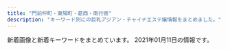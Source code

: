 ```yaml
---
title: "門前仲町・東陽町・葛西・南行徳"
description: "キーワード別にの巨乳アジアン・チャイナエステ嬢情報をまとめました。"
---
```


新着画像と新着キーワードをまとめています。
2021年01月11日の情報です。

<DmmAffiliateIns />
<KeywordTable
  shops={
    [
    {
        "url": "http://www.bestlove.esjp.info/",
        "name": "Best Love",
        "keywords": {
            "87": 4,
            "86": 2,
            "88": 2,
            "C": 2,
            "D": 6
        },
        "img_links": [
            "http://www.bestlove.esjp.info/images/m-top-right04.jpg",
            "http://www.bestlove.esjp.info/images/m-top02.jpg",
            "http://www.bestlove.esjp.info/images/m-top-right01.jpg",
            "http://www.bestlove.esjp.info/images/m-top-right02.jpg",
            "http://www.bestlove.esjp.info/images/m-head.jpg",
            "http://www.bestlove.esjp.info/images/m-top-right03.jpg",
            "http://www.bestlove.esjp.info/images/m-left.jpg",
            "http://www.bestlove.esjp.info/images/m-yejiao.jpg",
            "http://www.bestlove.esjp.info/files/001.jpg",
            "http://www.bestlove.esjp.info/images/call.png",
            "http://www.bestlove.esjp.info/files/003.jpg",
            "http://www.bestlove.esjp.info/files/004.jpg",
            "http://www.bestlove.esjp.info/images/m-right.jpg",
            "http://www.bestlove.esjp.info/files/002.jpg",
            "http://www.bestlove.esjp.info/images/m-top03.jpg",
            "http://www.bestlove.esjp.info/images/top-left01.jpg"
        ],
        "station": "\u9580\u524d\u4ef2\u753a\u99c54\u756a\u53e3"
    },
    {
        "keywords": {
            "E": 7,
            "87": 5,
            "85": 3,
            "C": 20,
            "88": 4,
            "D": 19,
            "86": 15
        },
        "station": "\u6771\u967d\u753a\u99c54\u756a\u51fa\u53e3",
        "url": "http://cuorea-massage.work/",
        "img_links": [
            "http://cuorea-massage.work/img/s21.jpg",
            "http://cuorea-massage.work/img/s4.jpg",
            "http://cuorea-massage.work/i/img/sta1.jpg",
            "http://cuorea-massage.work/img/m30.jpg",
            "http://cuorea-massage.work/img/s1.jpg",
            "http://cuorea-massage.work/img/st15.jpg",
            "http://cuorea-massage.work/i/img/r1.jpg",
            "http://cuorea-massage.work/img/fla-2.jpg",
            "http://cuorea-massage.work/img/st19.jpg",
            "http://cuorea-massage.work/img/sta19.jpg",
            "http://cuorea-massage.work/img/m2.jpg",
            "http://cuorea-massage.work/img/sta15.jpg",
            "http://cuorea-massage.work/i/img/sta12.jpg",
            "http://cuorea-massage.work/img/st16.jpg",
            "http://cuorea-massage.work/img/s16.jpg",
            "http://cuorea-massage.work/img/st4.jpg",
            "http://cuorea-massage.work/img/botton.jpg",
            "http://cuorea-massage.work/img/m4.jpg",
            "http://cuorea-massage.work/img/sta13.jpg",
            "http://cuorea-massage.work/i/img/sta22.jpg",
            "http://cuorea-massage.work/i/img/r2.jpg",
            "http://cuorea-massage.work/img/s22.jpg",
            "http://cuorea-massage.work/img/m3.jpg",
            "http://cuorea-massage.work/i/img/sta21.jpg",
            "http://cuorea-massage.work/img/fla.jpg",
            "http://cuorea-massage.work/img/s19.jpg",
            "http://cuorea-massage.work/img/credit.jpg",
            "http://cuorea-massage.work/img/st1.jpg",
            "http://cuorea-massage.work/i/img/sta15.jpg",
            "http://cuorea-massage.work/img/sta1.jpg",
            "http://cuorea-massage.work/i/img/sta7.jpg",
            "http://cuorea-massage.work/img/st7.jpg",
            "http://cuorea-massage.work/img/st21.jpg",
            "http://cuorea-massage.work/img/s12.jpg",
            "http://cuorea-massage.work/img/s11.jpg",
            "http://cuorea-massage.work/i/img/sta19.jpg",
            "http://cuorea-massage.work/img/st04.jpg",
            "http://cuorea-massage.work/img/sta11.jpg",
            "http://cuorea-massage.work/i/img/sta11.jpg",
            "http://cuorea-massage.work/img/m60.jpg",
            "http://cuorea-massage.work/img/s15.jpg",
            "http://cuorea-massage.work/img/head.jpg",
            "http://cuorea-massage.work/img/sta21.jpg",
            "http://cuorea-massage.work/img/st13.jpg",
            "http://cuorea-massage.work/img/s13.jpg",
            "http://cuorea-massage.work/img/s7.jpg",
            "http://cuorea-massage.work/i/img/sta4.jpg",
            "http://cuorea-massage.work/img/m50.jpg",
            "http://cuorea-massage.work/i/img/nos.jpg",
            "http://cuorea-massage.work/img/m5.jpg",
            "http://cuorea-massage.work/img/sta12.jpg",
            "http://cuorea-massage.work/i/img/sta16.jpg",
            "http://cuorea-massage.work/img/sta4.jpg",
            "http://cuorea-massage.work/img/nos.jpg",
            "http://cuorea-massage.work/i/img/paypay.jpg",
            "http://cuorea-massage.work/img/st17.jpg",
            "http://cuorea-massage.work/img/m1.jpg",
            "http://cuorea-massage.work/i/img/sta17.jpg",
            "http://cuorea-massage.work/i/img/st21.jpg",
            "http://cuorea-massage.work/img/st22.jpg",
            "http://cuorea-massage.work/img/sta22.jpg",
            "http://cuorea-massage.work/img/sta16.jpg",
            "http://cuorea-massage.work/img/m40.jpg",
            "http://cuorea-massage.work/img/st015.jpg",
            "http://cuorea-massage.work/img/st12.jpg",
            "http://cuorea-massage.work/img/sta7.jpg",
            "http://cuorea-massage.work/img/m20.jpg",
            "http://cuorea-massage.work/i/img/r3.jpg",
            "http://cuorea-massage.work/img/st11.jpg",
            "http://cuorea-massage.work/img/sta17.jpg",
            "http://cuorea-massage.work/img/m6.jpg"
        ],
        "name": "\u30af\u30aa\u30ec\u30a2"
    },
    {
        "name": "\u30ef\u30f3\u30c0\u30fc\u30e9\u30f3\u30c9",
        "station": "\u897f\u845b\u897f\u99c5\u5317\u53e3",
        "keywords": {
            "\u4e73": 1,
            "\u30bb\u30af\u30b7\u30fc": 1,
            "\u5de8\u4e73": 1,
            "G": 1
        },
        "img_links": [
            "http://relax-shanshan.com/staffPhoto/b20170802114638.jpg",
            "http://relax-shanshan.com/staffPhoto/b20171106193940.jpg",
            "http://relax-shanshan.com/staffPhoto/s20171124232537.jpg",
            "http://relax-shanshan.com/staffPhoto/s20171124232423.jpg",
            "http://relax-shanshan.com/staffPhoto/s20171106193956.jpg",
            "http://relax-shanshan.com/staffPhoto/b20170605002112.jpg",
            "http://relax-shanshan.com/staffPhoto/b20170530153130.jpg",
            "http://relax-shanshan.com/images/slider1/03.jpg",
            "http://relax-shanshan.com/images/slider1/02.jpg",
            "http://relax-shanshan.com/staffPhoto/b20171124232423.jpg",
            "http://relax-shanshan.com/staffPhoto/s20171106193940.jpg",
            "http://relax-shanshan.com/staffPhoto/s20170530153042.jpg",
            "http://relax-shanshan.com/staffPhoto/s20170530153145.jpg",
            "http://relax-shanshan.com/images/returnBtn.png",
            "http://relax-shanshan.com/staffPhoto/b20170602182942.jpg",
            "http://relax-shanshan.com/staffPhoto/s20180212003438.jpg",
            "http://relax-shanshan.com/staffPhoto/b20170530153042.jpg",
            "http://relax-shanshan.com/staffPhoto/s20170530153058.jpg",
            "http://relax-shanshan.com/staffPhoto/b20180212003438.jpg",
            "http://relax-shanshan.com/staffPhoto/s20170605002112.jpg",
            "http://relax-shanshan.com/staffPhoto/s20170602182942.jpg",
            "http://relax-shanshan.com/staffPhoto/s20170802114638.jpg",
            "http://relax-shanshan.com/images/gallery1.png",
            "http://relax-shanshan.com/staffPhoto/b20170602182814.jpg",
            "http://relax-shanshan.com/images/slider1/01.jpg",
            "http://relax-shanshan.com/staffPhoto/s20170530153130.jpg",
            "http://relax-shanshan.com/staffPhoto/s20170602182814.jpg",
            "http://relax-shanshan.com/staffPhoto/s20170605002128.jpg"
        ],
        "url": "http://relax-shanshan.com/"
    },
    {
        "name": "\u7f8e\u4eba\u9b5a",
        "url": "http://ichigo.xyz.mn/",
        "img_links": [
            "http://ichigo.xyz.mn/images/mobile.jpg",
            "http://ichigo.xyz.mn/images/s_staff.png",
            "http://ichigo.xyz.mn/images/s_news.png",
            "http://ichigo.xyz.mn/photos/sites/74/2020/11/2020110908093048.jpg",
            "http://ichigo.xyz.mn/photos/sites/74/2020/11/2020110910063926.jpg",
            "http://ichigo.xyz.mn/photos/sites/74/2020/11/2020110908072786.jpg",
            "http://ichigo.xyz.mn/images/nbj1.png",
            "http://ichigo.xyz.mn/images/top.jpg"
        ],
        "station": "\u897f\u845b\u897f\u99c5\u5317\u53e3",
        "keywords": {
            "C": 10,
            "E": 4,
            "87": 4,
            "83": 4,
            "86": 4,
            "D": 8
        }
    },
    {
        "station": "\u845b\u897f\u99c5\u897f\u53e3",
        "url": "http://ran.xyz.mn/",
        "keywords": {
            "D": 221,
            "E": 34,
            "C": 17,
            "87": 85,
            "83": 17,
            "85": 51,
            "86": 85
        },
        "name": "\u82b1\u6d77",
        "img_links": [
            "http://ran.xyz.mn/images/room1.jpg",
            "http://ran.xyz.mn/images/new.jpg",
            "http://ran.a6.reraku.work/upload/sites/52/2020/12/2020122715392878-347x520.jpg",
            "http://ran.xyz.mn/images/s_staff1.jpg",
            "http://ran.a6.reraku.work/upload/sites/52/2020/12/2020122115255890-347x520.jpg",
            "http://ran.a6.reraku.work/upload/sites/52/2020/10/2020103017375975-347x520.jpg",
            "http://ran.a6.reraku.work/upload/sites/52/2021/01/2021010714371492-347x520.jpg",
            "http://ran.a6.reraku.work/upload/sites/52/2020/12/2020121815164676-347x520.jpg",
            "http://ran.a6.reraku.work/upload/sites/52/2020/11/2020111115275126-347x520.jpg",
            "http://ran.xyz.mn/images/room4.jpg",
            "http://ran.a6.reraku.work/upload/sites/52/2020/10/2020101719461283-347x520.jpg",
            "http://ran.a6.reraku.work/upload/sites/52/2020/10/2020101719461051-347x520.jpg",
            "http://ran.a6.reraku.work/upload/sites/52/2020/11/2020112114420918-347x520.jpg",
            "http://ran.a6.reraku.work/upload/sites/52/2020/10/2020101719461513-347x520.jpg",
            "http://ran.xyz.mn/images/top.png",
            "http://ran.a6.reraku.work/upload/sites/52/2020/11/2020110617334212-347x520.jpg",
            "http://ran.xyz.mn/images/s_staff.jpg",
            "http://ran.xyz.mn/images/bj1.jpg",
            "http://ran.xyz.mn/images/s_news.jpg",
            "http://ran.a6.reraku.work/upload/sites/52/2020/12/2020120316532981-347x520.jpg",
            "http://ran.xyz.mn/images/bj3.jpg",
            "http://ran.xyz.mn/images/room3.jpg",
            "http://ran.a6.reraku.work/upload/sites/52/2020/10/2020101813463033-347x520.jpg",
            "http://ran.a6.reraku.work/upload/sites/52/2020/11/2020112617030819-347x520.jpg",
            "http://ran.a6.reraku.work/upload/sites/52/2020/10/2020102615515749-347x520.jpg",
            "http://ran.xyz.mn/images/s_link.jpg",
            "http://ran.a6.reraku.work/upload/sites/52/2021/01/202101041535426-347x520.jpg",
            "http://ran.xyz.mn/images/hua.jpg",
            "http://ran.xyz.mn/images/room2.jpg"
        ]
    },
    {
        "url": "http://www.nuku-mori.xyz/",
        "keywords": {
            "C": 6
        },
        "station": "\u6771\u967d\u753a\u99c51\u756a\u51fa\u53e3",
        "name": "\u6e29\u3082\u308a",
        "img_links": [
            "http://www.nuku-mori.xyz/images/nav/index-t_staff.jpg",
            "http://www.nuku-mori.xyz/images/staff/2/ami.jpg",
            "http://www.nuku-mori.xyz/images/index-take_13.jpg",
            "http://www.nuku-mori.xyz/images/staff/2/yuna.jpg",
            "http://www.nuku-mori.xyz/images/index-take_21.jpg",
            "http://www.nuku-mori.xyz/images/index-take_17.jpg",
            "http://www.nuku-mori.xyz/images/index-take_09.jpg",
            "http://www.nuku-mori.xyz/pad/off2.jpg",
            "http://www.nuku-mori.xyz/images/nav/c-nav-info.jpg",
            "http://www.nuku-mori.xyz/images/sys.jpg",
            "http://www.nuku-mori.xyz/images/index-take_02.jpg",
            "http://www.nuku-mori.xyz/images/staff/2/yuki2.jpg",
            "http://www.nuku-mori.xyz/images/staff/2/nana.jpg",
            "http://www.nuku-mori.xyz/images/index-take_07.jpg",
            "http://www.nuku-mori.xyz/images/nav/c-nav-sys.jpg",
            "http://www.nuku-mori.xyz/images/index-take_12.jpg",
            "http://www.nuku-mori.xyz/images/staff/2/mika.jpg",
            "http://www.nuku-mori.xyz/images/index-take_06.jpg"
        ]
    },
    {
        "station": "\u845b\u897f\u99c5\u4e2d\u592e\u53e3",
        "url": "http://est-lux.com/",
        "name": "Aegean Sea\u30fb\u30a8\u30fc\u30b2\u6d77",
        "img_links": [
            "http://est-lux.com/staff/rina/01mb.jpg",
            "http://est-lux.com/staff/haruka/01mb.jpg",
            "http://est-lux.com/staff/miharu/01mb.jpg",
            "http://est-lux.com/staff/sakura/01mb.jpg",
            "http://est-lux.com/staff/aya/01.jpg",
            "http://est-lux.com/img/ttl_recbnr.png",
            "http://est-lux.com/i/files/homeimg.jpg",
            "http://est-lux.com/img/ttl_mobile.png",
            "http://est-lux.com/pic/campaign.png",
            "http://est-lux.com/staff/momo/01mb.jpg",
            "http://est-lux.com/staff/aya/01mb.jpg",
            "http://est-lux.com/staff/momo/01.jpg",
            "http://est-lux.com/img/access/address.png",
            "http://est-lux.com/staff/haruka/01.jpg",
            "http://est-lux.com/staff/sakura/01.jpg",
            "http://est-lux.com/img/ttl_staff.png",
            "http://est-lux.com/pic/head.png",
            "http://est-lux.com/staff/miharu/01.jpg",
            "http://est-lux.com/staff/rina/01.jpg"
        ],
        "keywords": {
            "C": 15
        }
    },
    {
        "name": "\u30b9\u30a4\u30fc\u30c8\u30cf\u30fc\u30c8",
        "url": "http://k-este.info/",
        "keywords": {
            "\u80f8": 1,
            "D": 30,
            "C": 7,
            "F": 2,
            "G": 2,
            "E": 12
        },
        "station": "\u897f\u845b\u897f\u99c5\u5317\u53e3",
        "img_links": [
            "http://k-este.info/wp/wp-content/uploads/2019/08/caersrdtfyugio.jpg",
            "http://k-este.info/wp/wp-content/themes/Butterfly2_ver_1_3/images/room/11.png",
            "http://k-este.info/wp/wp-content/uploads/2019/12/erstdyfui.jpg",
            "http://k-este.info/wp/wp-content/uploads/2020/10/sayutaa.jpg",
            "http://k-este.info/wp/wp-content/uploads/2019/10/1fcgvhbkjnl.jpg",
            "http://k-este.info/wp/wp-content/uploads/2019/07/gshuiaoisa.jpg",
            "http://k-este.info/wp/wp-content/uploads/2019/05/sagiuhsaa.jpg",
            "http://k-este.info/wp/wp-content/uploads/2018/12/hiassikjasaksaj.jpg",
            "http://k-este.info/wp/wp-content/uploads/2019/01/asiojalkakallk.jpg",
            "http://k-este.info/wp/wp-content/themes/Butterfly2_ver_1_3/images/room/1.jpg",
            "http://k-este.info/wp/wp-content/uploads/2019/03/sauishujajksakjas.jpg",
            "http://k-este.info/wp/wp-content/uploads/2019/02/giuhojklmkl.jpg",
            "http://k-este.info/wp/wp-content/uploads/2020/12/1212shhh.jpg",
            "http://k-este.info/wp/wp-content/uploads/2019/05/hioasjsaoaio.jpg",
            "http://k-este.info/wp/wp-content/uploads/2020/02/restdfygu.jpg",
            "http://k-este.info/wp/wp-content/themes/Butterfly2_ver_1_3/images/room/16.png",
            "http://k-este.info/wp/wp-content/uploads/2019/07/sertdyfugiho.jpg",
            "http://k-este.info/wp/wp-content/themes/Butterfly2_ver_1_3/images/room/13.png",
            "http://k-este.info/wp/wp-content/uploads/2020/01/rtxyuiosa.jpg",
            "http://k-este.info/wp/wp-content/uploads/2019/09/esrtdytfugisa.jpg",
            "http://k-este.info/wp/wp-content/themes/Butterfly2_ver_1_3/images/room/12.png",
            "http://k-este.info/wp/wp-content/uploads/2019/09/rydtfugih.jpg",
            "http://k-este.info/wp/wp-content/uploads/2019/06/gysahisuaoa.jpg",
            "http://k-este.info/wp/wp-content/themes/Butterfly2_ver_1_3/images/room/4.jpg",
            "http://k-este.info/wp/wp-content/themes/Butterfly2_ver_1_3/images/call.png",
            "http://k-este.info/wp/wp-content/uploads/2019/01/aijsalmkalalsas.jpg",
            "http://k-este.info/wp/wp-content/themes/Butterfly2_ver_1_3/event/top-img02.png",
            "http://k-este.info/wp/wp-content/themes/Butterfly2_ver_1_3/images/room/15.png",
            "http://k-este.info/wp/wp-content/uploads/2020/02/eraaaaaaaa.jpg",
            "http://k-este.info/wp/wp-content/uploads/2019/05/shashaoiijaosa.jpg",
            "http://k-este.info/wp/wp-content/uploads/2019/03/shaoisjialkasa.jpg",
            "http://k-este.info/wp/wp-content/themes/Butterfly2_ver_1_3/event/top-img01.png",
            "http://k-este.info/wp/wp-content/uploads/2019/08/awestrdyfug.jpg",
            "http://k-este.info/wp/wp-content/uploads/2019/10/xsterdyfugihoj.jpg",
            "http://k-este.info/wp/wp-content/uploads/2018/12/hsioajalska.jpg",
            "http://k-este.info/wp/wp-content/uploads/2020/12/1897s.jpg",
            "http://k-este.info/wp/wp-content/uploads/2018/03/hisahoiao1.jpg",
            "http://k-este.info/wp/wp-content/uploads/2019/06/hahsioajosa.jpg",
            "http://k-este.info/wp/wp-content/uploads/2019/10/esrdtfyuygihojp.jpg",
            "http://k-este.info/wp/wp-content/uploads/2019/07/tdsafgyuaihoja.jpg",
            "http://k-este.info/wp/wp-content/uploads/2019/09/awrestdyfu.jpg",
            "http://k-este.info/wp/wp-content/themes/Butterfly2_ver_1_3/images/room/14.png",
            "http://k-este.info/wp/wp-content/uploads/2019/07/serdtfyugi.jpg",
            "http://k-este.info/wp/wp-content/themes/Butterfly2_ver_1_3/images/room/3.jpg",
            "http://k-este.info/wp/wp-content/uploads/2019/02/uisjamlklaa.jpg",
            "http://k-este.info/wp/wp-content/uploads/2019/04/ksahuahiaa.jpg",
            "http://k-este.info/wp/wp-content/uploads/2019/02/husaioajsoiaskal.jpg",
            "http://k-este.info/wp/wp-content/themes/Butterfly2_ver_1_3/images/room/2.jpg",
            "http://k-este.info/wp/wp-content/themes/Butterfly2_ver_1_3/images/tel.png",
            "http://k-este.info/wp/wp-content/uploads/2019/04/shuaisauaoa.jpg",
            "http://k-este.info/wp/wp-content/uploads/2020/01/fyugishoa.jpg",
            "http://k-este.info/wp/wp-content/uploads/2019/12/esrtdyfugiho.jpg",
            "http://k-este.info/wp/wp-content/uploads/2019/10/aestrdyfugihoj.jpg"
        ]
    },
    {
        "station": "\u897f\u845b\u897f\u99c5\u5317\u53e3",
        "keywords": {
            "C": 2,
            "D": 14,
            "89": 4
        },
        "url": "https://esrouge.com/",
        "img_links": [
            "https://esrouge.com/staffPhoto/s20201127152730.jpg",
            "https://esrouge.com/staffPhoto/b20201127152815.jpg",
            "https://esrouge.com/staffPhoto/b20201127152730.jpg",
            "https://esrouge.com/uploadfiles/Image/F2816148-6C47-43CC-BE5D-9A699FA0D15C.jpeg",
            "https://esrouge.com/staffPhoto/s20201127152801.jpg",
            "https://esrouge.com/uploadfiles/Image/campaignEsrougeCom.jpg",
            "https://esrouge.com/staffPhoto/b20201127152801.jpg",
            "https://esrouge.com/staffPhoto/s20201127152713.jpg",
            "https://esrouge.com/staffPhoto/b20201127152713.jpg",
            "https://esrouge.com/staffPhoto/b20201127152747.jpg",
            "https://esrouge.com/images/siteName.jpg",
            "https://esrouge.com/staffPhoto/s20201127152815.jpg",
            "https://esrouge.com/staffPhoto/s20201127152747.jpg"
        ],
        "name": "\u30eb\u30fc\u30b8\u30e5"
    },
    {
        "img_links": [
            "https://es-venus.xyz/img/top/mobile.jpg",
            "https://es-venus.xyz/img/st/st_hina.jpg",
            "https://es-venus.xyz/img/top/pic-12.jpg",
            "https://es-venus.xyz/img/st/st_shizuka1.jpg",
            "https://es-venus.xyz/img/st/st_yuyu.jpg",
            "https://es-venus.xyz/img/st/st_yaya3.jpg",
            "https://es-venus.xyz/img/top/pic-11.jpg",
            "https://es-venus.xyz/img/top/nav_06.jpg",
            "https://es-venus.xyz/img/st/st_nanami.jpg",
            "https://es-venus.xyz/img/st/st_emi1.jpg",
            "https://es-venus.xyz/img/st/st_yaya.jpg",
            "https://es-venus.xyz/img/st/st_misaki.jpg",
            "https://es-venus.xyz/img/st/st_runa.jpg",
            "https://es-venus.xyz/img/top/nav_03.jpg",
            "https://es-venus.xyz/img/st/st_yaya2.jpg",
            "https://es-venus.xyz/img/system/campaign11.jpg",
            "https://es-venus.xyz/img/top/nav_09.jpg",
            "https://es-venus.xyz/img/st/st_mimi.jpg",
            "https://es-venus.xyz/img/top/nav_05.jpg",
            "https://es-venus.xyz/img/top/pic-1.png",
            "https://es-venus.xyz/img/top/nav_04.jpg",
            "https://es-venus.xyz/img/top/nav_07.jpg",
            "https://es-venus.xyz/img/system/campaign10.jpg"
        ],
        "station": "\u9580\u524d\u4ef2\u753a\u99c52\u756a\u53e3",
        "url": "https://es-venus.xyz/",
        "name": "Venus -\u30f4\u30a3\u30fc\u30ca\u30b9-",
        "keywords": {
            "86": 8,
            "D": 8,
            "84": 8,
            "83": 8,
            "E": 16,
            "88": 12,
            "C": 12
        }
    },
    {
        "url": "http://www.night.ne.jp/tokyo/no1/",
        "station": "\u6e05\u6f84\u767d\u6cb3\u99c5A3\u756a\u51fa\u53e3",
        "img_links": [
            "http://www.night.ne.jp/tokyo/no1/img_staff/g_7261.jpg",
            "http://www.night.ne.jp/nightnet/img/4.jpg",
            "http://www.night.ne.jp/_format/Z/img/whats_news.jpg",
            "http://www.night.ne.jp/tokyo/no1/img/index.jpg",
            "http://www.night.ne.jp/nightnet/img/17.jpg",
            "http://www.night.ne.jp/_format/Z/img/index_enter_1.jpg",
            "http://www.night.ne.jp/nightnet/img/2.jpg",
            "http://www.night.ne.jp/nightnet/img/10.jpg",
            "http://www.night.ne.jp/nightnet/img/12a.jpg",
            "http://www.night.ne.jp/nightnet/img/14.jpg",
            "http://www.night.ne.jp/nightnet/img/15.jpg",
            "http://www.night.ne.jp/tokyo/no1/img/index_top.jpg",
            "http://www.night.ne.jp/nightnet/img/5.jpg",
            "http://www.night.ne.jp/nightnet/img/13.jpg",
            "http://www.night.ne.jp/nightnet/img/16.jpg",
            "http://www.night.ne.jp/tokyo/no1/img/qr_code.jpg",
            "http://www.night.ne.jp/nightnet/img/7.jpg",
            "http://www.night.ne.jp/nightnet/img/3.jpg",
            "http://www.night.ne.jp/nightnet/img/9.jpg",
            "http://www.night.ne.jp/nightnet/img/11.jpg",
            "http://www.night.ne.jp/nightnet/img/6.jpg",
            "http://www.night.ne.jp/nightnet/img/8.jpg",
            "http://www.night.ne.jp/nightnet/img/1.jpg"
        ],
        "keywords": {},
        "name": "No 1"
    },
    {
        "img_links": [
            "http://massage-sweethoney.info/img/st29.jpg",
            "http://massage-sweethoney.info/img/head.jpg",
            "http://massage-sweethoney.info/i/img/st29.jpg",
            "http://massage-sweethoney.info/i/img/st16.jpg",
            "http://massage-sweethoney.info/img/st16.jpg",
            "http://massage-sweethoney.info/i/img/st30.jpg",
            "http://massage-sweethoney.info/i/img/st26.jpg",
            "http://massage-sweethoney.info/img/st23.jpg",
            "http://massage-sweethoney.info/i/img/st27.jpg",
            "http://massage-sweethoney.info/img/st8.jpg",
            "http://massage-sweethoney.info/img/st024.jpg",
            "http://massage-sweethoney.info/img/st21.jpg",
            "http://massage-sweethoney.info/img/st24.jpg",
            "http://massage-sweethoney.info/img/st22.jpg",
            "http://massage-sweethoney.info/i/img/r2.jpg",
            "http://massage-sweethoney.info/i/img/st9.jpg",
            "http://massage-sweethoney.info/i/img/r1.jpg",
            "http://massage-sweethoney.info/img/bb.png",
            "http://massage-sweethoney.info/i/img/r4.jpg",
            "http://massage-sweethoney.info/img/mo.png",
            "http://massage-sweethoney.info/i/img/st20.jpg",
            "http://massage-sweethoney.info/img/nos.jpg",
            "http://massage-sweethoney.info/img/st26.jpg",
            "http://massage-sweethoney.info/i/img/st8.jpg",
            "http://massage-sweethoney.info/img/st28.jpg",
            "http://massage-sweethoney.info/i/img/r3.jpg",
            "http://massage-sweethoney.info/img/credit.jpg",
            "http://massage-sweethoney.info/img/st20.jpg",
            "http://massage-sweethoney.info/img/st9.jpg",
            "http://massage-sweethoney.info/img/st25.jpg",
            "http://massage-sweethoney.info/img/st27.jpg",
            "http://massage-sweethoney.info/img/st30.jpg",
            "http://massage-sweethoney.info/img/st026.jpg",
            "http://massage-sweethoney.info/img/st10.jpg",
            "http://massage-sweethoney.info/i/img/paypay.jpg",
            "http://massage-sweethoney.info/i/img/cre.jpg",
            "http://massage-sweethoney.info/i/img/st28.jpg"
        ],
        "url": "http://massage-sweethoney.info/",
        "station": "\u9580\u524d\u4ef2\u753a\u99c56\u756a\u51fa\u53e3",
        "name": "sweet honey",
        "keywords": {
            "86": 6,
            "88": 3,
            "87": 6
        }
    },
    {
        "img_links": [
            "http://sakura-est.xyz/images/pickt.png",
            "http://eskk.sakura-est.xyz/uploads//g5-225x300.jpg",
            "http://sakura-est.xyz/images/r01.jpg",
            "http://sakura-est.xyz/images/gat.png",
            "http://sakura-est.xyz/images/mobile.png",
            "http://eskk.sakura-est.xyz/uploads//g1-225x300.jpg",
            "http://sakura-est.xyz/images/r03.jpg",
            "http://eskk.sakura-est.xyz/uploads//g2-225x300.jpg",
            "http://eskk.sakura-est.xyz/uploads//g4.jpg",
            "http://sakura-est.xyz/images/r02.jpg",
            "http://sakura-est.xyz/images/r04.jpg",
            "http://sakura-est.xyz/images/tite-staff.png",
            "http://sakura-est.xyz/images/newt.png",
            "http://sakura-est.xyz/images/g0.jpg"
        ],
        "station": "\u897f\u845b\u897f\u99c5\u5357\u53e3",
        "keywords": {
            "C": 11
        },
        "url": "http://sakura-est.xyz/",
        "name": "\u685c"
    },
    {
        "keywords": {
            "89": 3,
            "90": 5,
            "F": 1,
            "86": 1,
            "88": 2,
            "\u80f8": 1
        },
        "img_links": [
            "http://lover.esnavi.work/2/uploadimg/1605023116.jpeg",
            "http://lover.esnavi.work/2/uploadimg/1605023598.jpeg",
            "http://lover.esnavi.work/2/uploadimg/1608526967.jpeg",
            "http://lover.esnavi.work/2/uploadimg/1605022914.jpeg",
            "http://lover.esnavi.work/2/uploadimg/1605024124.jpeg",
            "http://lover.esnavi.work/2/uploadimg/1610349374.jpeg",
            "http://lover.esnavi.work/2/uploadimg/1605023215.jpeg",
            "http://lover.esnavi.work/2/uploadimg/1605023910.jpeg",
            "http://lover.esnavi.work/ac2.jpg",
            "http://lover.esnavi.work/interior_t.jpg",
            "http://lover.esnavi.work/2/uploadimg/1605023511.jpeg",
            "http://lover.esnavi.work/2/uploadimg/1607932603.jpeg",
            "http://lover.esnavi.work/staff_t.jpg",
            "http://lover.esnavi.work/int1.png",
            "http://lover.esnavi.work/int2.png",
            "http://lover.esnavi.work/sys1.jpg",
            "http://lover.esnavi.work/news.jpg",
            "http://lover.esnavi.work/2/uploadimg/1605023370.jpeg",
            "http://lover.esnavi.work/head.jpg"
        ],
        "station": "\u6d66\u5b89\u99c5\u5317\u53e3",
        "url": "http://lover.esnavi.work/",
        "name": "LOVER"
    },
    {
        "url": "http://hi-msg.com/mi/",
        "img_links": [
            "http://hi-msg.com/mi/img/p-3.jpg",
            "http://hi-msg.com/mi/img/fla-1.jpg",
            "http://hi-msg.com/mi/img/staff-list-top.jpg",
            "http://hi-msg.com/mi/img/p-5.jpg",
            "http://hi-msg.com/mi/img/s-2.jpg",
            "http://hi-msg.com/mi/img/p-8.jpg",
            "http://hi-msg.com/mi/img/p-9.jpg",
            "http://hi-msg.com/mi/img/p-2.jpg",
            "http://hi-msg.com/mi/img/p-1.jpg",
            "http://hi-msg.com/mi/img/p-6.jpg",
            "http://hi-msg.com/mi/img/p-4.jpg",
            "http://hi-msg.com/mi/img/p-7.jpg",
            "http://hi-msg.com/mi/img/botton.jpg",
            "http://hi-msg.com/mi/img/fla.jpg",
            "http://hi-msg.com/mi/img/p-00.jpg",
            "http://hi-msg.com/mi/img/no.png",
            "http://hi-msg.com/mi/img/p-10.jpg"
        ],
        "keywords": {},
        "name": "\u7f8e",
        "station": "\u884c\u5fb3\u99c5"
    },
    {
        "url": "http://www.es-orion.click/",
        "name": "\u30aa\u30ea\u30aa\u30f3",
        "img_links": [
            "http://www.es-orion.click/images/ta.jpg",
            "http://www.es-orion.click/images/head.jpg",
            "http://www.es-orion.click/img/runa.jpg",
            "http://www.es-orion.click/img/yuyu1.jpg",
            "http://www.es-orion.click/images/interior_t.jpg",
            "http://www.es-orion.click/images/info.jpg",
            "http://www.es-orion.click/img/natu1.jpg",
            "http://www.es-orion.click/images/4.jpg",
            "http://www.es-orion.click/images/ac1.jpg",
            "http://www.es-orion.click/img/hikari1.jpg",
            "http://www.es-orion.click/img/ami.jpg",
            "http://www.es-orion.click/img/naomi1.jpg",
            "http://www.es-orion.click/img/urara1.jpg",
            "http://www.es-orion.click/images/tel.jpg",
            "http://www.es-orion.click/images/int1.jpg",
            "http://www.es-orion.click/images/staff_t.jpg",
            "http://www.es-orion.click/img/mayu.jpg",
            "http://www.es-orion.click/img/momoko1.jpg",
            "http://www.es-orion.click/img/erin.jpg",
            "http://www.es-orion.click/img/miwa.jpg",
            "http://www.es-orion.click/images/rem.jpg",
            "http://www.es-orion.click/images/sys1.jpg",
            "http://www.es-orion.click/img/naomi.jpg",
            "http://www.es-orion.click/img/kaori1.jpg",
            "http://www.es-orion.click/images/3.jpg",
            "http://www.es-orion.click/img/miwa1.jpg",
            "http://www.es-orion.click/images/mobile.jpg",
            "http://www.es-orion.click/img/erin1.jpg",
            "http://www.es-orion.click/img/serina.jpg",
            "http://www.es-orion.click/images/2.jpg",
            "http://www.es-orion.click/img/serina1.jpg",
            "http://www.es-orion.click/img/momoko.jpg",
            "http://www.es-orion.click/img/suzu1.jpg",
            "http://www.es-orion.click/images/1.jpg",
            "http://www.es-orion.click/img/hikari.jpg",
            "http://www.es-orion.click/img/sayaka1.jpg",
            "http://www.es-orion.click/img/mayu1.jpg",
            "http://www.es-orion.click/img/kaori.jpg",
            "http://www.es-orion.click/img/natu.jpg",
            "http://www.es-orion.click/img/runa1.jpg",
            "http://www.es-orion.click/images/news.jpg",
            "http://www.es-orion.click/img/sayaka.jpg",
            "http://www.es-orion.click/img/yuyu.jpg",
            "http://www.es-orion.click/img/sayaka2.jpg",
            "http://www.es-orion.click/images/line.png",
            "http://www.es-orion.click/img/rin1.jpg",
            "http://www.es-orion.click/img/emili1.jpg",
            "http://www.es-orion.click/img/rin.jpg",
            "http://www.es-orion.click/images/int2.jpg",
            "http://www.es-orion.click/img/emili.jpg",
            "http://www.es-orion.click/img/suzu.jpg",
            "http://www.es-orion.click/img/urara.jpg",
            "http://www.es-orion.click/img/ami1.jpg"
        ],
        "keywords": {},
        "station": "\u9580\u524d\u4ef2\u753a\u99c55\u756a\u51fa\u53e3"
    },
    {
        "keywords": {},
        "station": "\u9580\u524d\u4ef2\u753a\u99c54\u756a\u51fa\u53e3",
        "name": "PRO \uff5e\u30d7\u30ed\uff5e",
        "img_links": [
            "http://pro-menzesthe.com/static/picture/top_back_pc1.jpg",
            "http://pro-menzesthe.com/img/04.jpg",
            "http://pro-menzesthe.com/img/01.jpg",
            "http://pro-menzesthe.com/static/picture/sub_back_sp.jpg",
            "http://pro-menzesthe.com/img/02.jpg",
            "http://pro-menzesthe.com/static/picture/top_back_sp1.jpg",
            "http://pro-menzesthe.com/static/picture/page-top_off.png",
            "http://pro-menzesthe.com/price/kosu.png",
            "http://pro-menzesthe.com/static/picture/sub_back_pc.jpg",
            "http://pro-menzesthe.com/static/picture/15.jpg",
            "http://pro-menzesthe.com/img/03.jpg"
        ],
        "url": "http://pro-menzesthe.com/"
    },
    {
        "img_links": [
            "http://yuki.jpn.cm/photos/sites/37/2020/03/2020030510325253.jpg",
            "http://yuki.jpn.cm/photos/sites/37/2020/03/2020030510331117.jpg",
            "http://yuki.jpn.cm/images/top.png",
            "http://yuki.jpn.cm/photos/sites/37/2020/03/2020030510332648.jpg",
            "http://yuki.jpn.cm/images/mobile.jpg",
            "http://yuki.jpn.cm/photos/sites/37/2020/03/2020030510334277.jpg",
            "http://yuki.jpn.cm/images/room3.jpg",
            "http://yuki.jpn.cm/images/1.jpg",
            "http://yuki.jpn.cm/images/s_staff.jpg",
            "http://yuki.jpn.cm/images/s_news.jpg",
            "http://yuki.jpn.cm/images/nbj2.jpg",
            "http://yuki.jpn.cm/photos/sites/37/2020/03/202003051033562.jpg",
            "http://yuki.jpn.cm/photos/sites/37/2020/03/2020030510342475.jpg",
            "http://yuki.jpn.cm/images/room2.jpg",
            "http://yuki.jpn.cm/images/room4.jpg",
            "http://yuki.jpn.cm/images/end.png",
            "http://yuki.jpn.cm/images/room1.jpg"
        ],
        "url": "http://yuki.jpn.cm/",
        "name": "\u3086\u304d",
        "station": "\u5357\u884c\u5fb3\u99c5\u5317\u53e3",
        "keywords": {
            "83": 1,
            "86": 2,
            "85": 3,
            "D": 6
        }
    },
    {
        "img_links": [
            "http://zianana.xyz/uploads/180423/1-1P423114205441.jpg",
            "http://zianana.xyz/uploads/201203/1-201203152231301.jpg",
            "http://zianana.xyz/uploads/180423/1-1P423114421310.jpg",
            "http://zianana.xyz/uploads/201203/1-201203134924N5.jpg",
            "http://zianana.xyz/uploads/180423/1-1P42311444M56.jpg",
            "http://zianana.xyz/templets/default/picture/end.png",
            "http://zianana.xyz/uploads/201203/1-201203135311U5.jpg",
            "http://zianana.xyz/uploads/180423/1-1P42311412G35.jpg",
            "http://zianana.xyz/uploads/201203/1-201203134JQS.jpg",
            "http://zianana.xyz/templets/default/picture/s_news2.jpg",
            "http://zianana.xyz/uploads/201203/1-20120313504U34.jpg",
            "http://zianana.xyz/uploads/201203/1-201203134SD11.jpg",
            "http://zianana.xyz/uploads/201203/1-2012031521521S.jpg",
            "http://zianana.xyz/uploads/180423/1-1P423104442464.jpg",
            "http://zianana.xyz/templets/default/picture/top.jpg",
            "http://zianana.xyz/templets/default/picture/r1.jpg"
        ],
        "url": "http://zianana.xyz/",
        "station": "\u6728\u5834\u99c52\u756a\u51fa\u53e3",
        "name": "\u5e78\u305b",
        "keywords": {
            "85": 3,
            "88": 3,
            "86": 3,
            "E": 6,
            "C": 9,
            "D": 3
        }
    },
    {
        "keywords": {
            "87": 2,
            "D": 2,
            "E": 4,
            "88": 8,
            "F": 4,
            "C": 16,
            "84": 2
        },
        "station": "\u845b\u897f\u99c5\u897f\u53e3",
        "name": "Royal\uff5e\u30ed\u30a4\u30e4\u30eb\uff5e",
        "img_links": [
            "http://www.mens-royal.com/files/067.jpg",
            "http://www.mens-royal.com/images/room4.jpg",
            "http://www.mens-royal.com/images/s_pick.png",
            "http://www.mens-royal.com/files/072.jpg",
            "http://www.mens-royal.com/images/top02.jpg",
            "http://www.mens-royal.com/images/s_staff.png",
            "http://www.mens-royal.com/images/s_mobile.png",
            "http://www.mens-royal.com/images/s_news.png",
            "http://www.mens-royal.com/images/girl-z1.jpg",
            "http://www.mens-royal.com/files/042-02.jpg",
            "http://www.mens-royal.com/images/girl-z2.jpg",
            "http://www.mens-royal.com/images/room1.jpg",
            "http://www.mens-royal.com/files/072-02.jpg",
            "http://www.mens-royal.com/files/042.jpg",
            "http://www.mens-royal.com/files/063-02.jpg",
            "http://www.mens-royal.com/files/063.jpg",
            "http://www.mens-royal.com/files/071.jpg",
            "http://www.mens-royal.com/images/nbj3.jpg",
            "http://www.mens-royal.com/files/057-02.jpg",
            "http://www.mens-royal.com/images/s_link.png",
            "http://www.mens-royal.com/images/link/koko_200x40.png",
            "http://www.mens-royal.com/images/room3.jpg",
            "http://www.mens-royal.com/images/room2.jpg",
            "http://www.mens-royal.com/files/071-02.jpg",
            "http://www.mens-royal.com/files/057.jpg",
            "http://www.mens-royal.com/images/top01.jpg",
            "http://www.mens-royal.com/images/mobile.jpg",
            "http://www.mens-royal.com/files/067-02.jpg"
        ],
        "url": "http://www.mens-royal.com/"
    },
    {
        "station": "\u845b\u897f\u99c5\u535a\u7269\u9928\u53e3",
        "img_links": [
            "http://k-rlx.com/girl/010a.jpg",
            "http://k-rlx.com/s/uploads/010.jpg",
            "http://k-rlx.com/s/image/nav_top.png",
            "http://k-rlx.com/images/02.jpg",
            "http://k-rlx.com/images/index_23.jpg",
            "http://k-rlx.com/s/image/nav_topics.png",
            "http://k-rlx.com/girl/011.jpg",
            "http://k-rlx.com/girl/08.jpg",
            "http://k-rlx.com/s/uploads/06.jpg",
            "http://k-rlx.com/s/images/service_01.png",
            "http://k-rlx.com/images/index_07.jpg",
            "http://k-rlx.com/girl/07.jpg",
            "http://k-rlx.com/girl/08a.jpg",
            "http://k-rlx.com/s/uploads/05a.jpg",
            "http://k-rlx.com/girl/01.jpg",
            "http://k-rlx.com/images/index_17.jpg",
            "http://k-rlx.com/s/images/t1.jpg",
            "http://k-rlx.com/girl/03a.jpg",
            "http://k-rlx.com/s/uploads/09.jpg",
            "http://k-rlx.com/s/image/nav_manga.png",
            "http://k-rlx.com/s/images/service_03.png",
            "http://k-rlx.com/s/uploads/07.jpg",
            "http://k-rlx.com/girl/04.jpg",
            "http://k-rlx.com/images/info.jpg",
            "http://k-rlx.com/girl/02.jpg",
            "http://k-rlx.com/s/uploads/02a.jpg",
            "http://k-rlx.com/girl/05a.jpg",
            "http://k-rlx.com/girl/03.jpg",
            "http://k-rlx.com/s/images/iphone.png",
            "http://k-rlx.com/girl/010.jpg",
            "http://k-rlx.com/s/image/nav_cast.png",
            "http://k-rlx.com/images/index_01.jpg",
            "http://k-rlx.com/girl/06a.jpg",
            "http://k-rlx.com/girl/02a.jpg",
            "http://k-rlx.com/s/images/acc_02.jpg",
            "http://k-rlx.com/s/image/nav_sys.png",
            "http://k-rlx.com/s/uploads/03.jpg",
            "http://k-rlx.com/images/index_05.jpg",
            "http://k-rlx.com/images/index_02.jpg",
            "http://k-rlx.com/s/images/okubokomachi.jpg",
            "http://k-rlx.com/s/images/t2.jpg",
            "http://k-rlx.com/images/rec.jpg",
            "http://k-rlx.com/girl/00.jpg",
            "http://k-rlx.com/s/images/acc_05.jpg",
            "http://k-rlx.com/images/index_03.jpg",
            "http://k-rlx.com/s/images/acc_06.jpg",
            "http://k-rlx.com/s/images/slider/3.jpg",
            "http://k-rlx.com/images/index_20.jpg",
            "http://k-rlx.com/images/index_15.jpg",
            "http://k-rlx.com/s/images/slider/next.png",
            "http://k-rlx.com/s/images/slider/1.jpg",
            "http://k-rlx.com/images/index_13.jpg",
            "http://k-rlx.com/images/01.jpg",
            "http://k-rlx.com/images/index_28.jpg",
            "http://k-rlx.com/girl/05.jpg",
            "http://k-rlx.com/images/sub_24.jpg",
            "http://k-rlx.com/girl/011a.jpg",
            "http://k-rlx.com/s/uploads/011.jpg",
            "http://k-rlx.com/s/images/acc_03.jpg",
            "http://k-rlx.com/s/uploads/08.jpg",
            "http://k-rlx.com/s/uploads/05.jpg",
            "http://k-rlx.com/images/index_06.jpg",
            "http://k-rlx.com/s/uploads/01.jpg",
            "http://k-rlx.com/girl/012.jpg",
            "http://k-rlx.com/images/rec_15.jpg",
            "http://k-rlx.com/images/index_26.jpg",
            "http://k-rlx.com/images/index_27.jpg",
            "http://k-rlx.com/s/uploads/04.jpg",
            "http://k-rlx.com/s/images/slider/prev.png",
            "http://k-rlx.com/images/index_21.jpg",
            "http://k-rlx.com/s/image/nav_hotel.png",
            "http://k-rlx.com/images/about.jpg",
            "http://k-rlx.com/images/sub_22.jpg",
            "http://k-rlx.com/s/images/acc_04.jpg",
            "http://k-rlx.com/girl/06.jpg",
            "http://k-rlx.com/s/images/t3.jpg",
            "http://k-rlx.com/s/images/tel.png",
            "http://k-rlx.com/images/sub_13.jpg",
            "http://k-rlx.com/s/images/service_07.png",
            "http://k-rlx.com/s/images/top_2.jpg",
            "http://k-rlx.com/girl/09.jpg",
            "http://k-rlx.com/images/staff_15.jpg",
            "http://k-rlx.com/images/info_15.jpg",
            "http://k-rlx.com/girl/09a.jpg",
            "http://k-rlx.com/s/images/acc_01.jpg",
            "http://k-rlx.com/s/images/slider/2.jpg",
            "http://k-rlx.com/s/images/t4.jpg",
            "http://k-rlx.com/s/images/pc.png",
            "http://k-rlx.com/s/uploads/02.jpg",
            "http://k-rlx.com/images/index_04.jpg"
        ],
        "url": "http://k-rlx.com/",
        "keywords": {
            "88": 7,
            "D": 16,
            "86": 42,
            "C": 33
        },
        "name": "Luna"
    },
    {
        "img_links": [
            "http://www.yeraisha.esjp.info/files/007.jpg",
            "http://www.yeraisha.esjp.info/files/011.jpg",
            "http://www.yeraisha.esjp.info/photo_news/upimg/708855fa23e7b29bc6_1.jpg",
            "http://www.yeraisha.esjp.info/files/011-02.jpg",
            "http://www.yeraisha.esjp.info/files/015.jpg",
            "http://www.yeraisha.esjp.info/files/007-02.jpg",
            "http://www.yeraisha.esjp.info/files/015-03.jpg",
            "http://www.yeraisha.esjp.info/photo_news/upimg/541995f8e7a123b0df_0.jpg",
            "http://www.yeraisha.esjp.info/images/m-top004.jpg",
            "http://www.yeraisha.esjp.info/files/002-02.jpg",
            "http://www.yeraisha.esjp.info/files/003-03.jpg",
            "http://www.yeraisha.esjp.info/files/016-02.jpg",
            "http://www.yeraisha.esjp.info/files/001-02.jpg",
            "http://www.yeraisha.esjp.info/photo_news/upimg/470435fe983ea66714_0.jpg",
            "http://www.yeraisha.esjp.info/files/014-02.jpg",
            "http://www.yeraisha.esjp.info/photo_news/upimg/541995f8e7a123b0df_1.jpg",
            "http://www.yeraisha.esjp.info/files/016-03.jpg",
            "http://www.yeraisha.esjp.info/files/001-03.jpg",
            "http://www.yeraisha.esjp.info/files/001.jpg",
            "http://www.yeraisha.esjp.info/files/010-03.jpg",
            "http://www.yeraisha.esjp.info/files/014.jpg",
            "http://www.yeraisha.esjp.info/files/014-03.jpg",
            "http://www.yeraisha.esjp.info/photo_news/upimg/569645ff576e68a2f9_0.jpg",
            "http://www.yeraisha.esjp.info/images/foot01.jpg",
            "http://www.yeraisha.esjp.info/files/007-03.jpg",
            "http://www.yeraisha.esjp.info/files/002.jpg",
            "http://www.yeraisha.esjp.info/photo_news/upimg/657035f9ba51dd5f6b_0.jpg",
            "http://www.yeraisha.esjp.info/files/003.jpg",
            "http://www.yeraisha.esjp.info/files/015-02.jpg",
            "http://www.yeraisha.esjp.info/photo_news/upimg/287805fc9ed3c6dfd5_0.jpg",
            "http://www.yeraisha.esjp.info/images/call.png",
            "http://www.yeraisha.esjp.info/files/016.jpg",
            "http://www.yeraisha.esjp.info/images/m-top003.jpg",
            "http://www.yeraisha.esjp.info/files/002-03.jpg",
            "http://www.yeraisha.esjp.info/files/010-02.jpg",
            "http://www.yeraisha.esjp.info/files/003-02.jpg",
            "http://www.yeraisha.esjp.info/files/011-03.jpg",
            "http://www.yeraisha.esjp.info/files/010.jpg",
            "http://www.yeraisha.esjp.info/images/m-head01.jpg"
        ],
        "keywords": {
            "C": 4,
            "D": 12,
            "86": 10,
            "88": 2,
            "87": 6
        },
        "station": "\u9580\u524d\u4ef2\u753a\u99c51\u756a\u51fa\u53e3",
        "name": "\u591c\u6765\u9999",
        "url": "http://www.yeraisha.esjp.info/"
    },
    {
        "name": "Honey Honey \u30fb\u30cf\u30cb\u30fc\u30cf\u30cb\u30fc",
        "keywords": {
            "82": 3,
            "E": 3,
            "83": 4,
            "85": 4,
            "D": 13,
            "C": 8,
            "87": 5,
            "86": 8,
            "F": 1,
            "89": 1,
            "90": 1,
            "84": 1
        },
        "url": "http://honey-honey.oks.bz/",
        "img_links": [
            "http://honey-honey.oks.bz/images/s_link.png",
            "http://honey-honey.oks.bz/images/mobile.jpg",
            "http://honey-honey.oks.bz/photos/sites/12/2020/12/2020122317262280.jpg",
            "http://honey-honey.oks.bz/images/room2.jpg",
            "http://honey-honey.oks.bz/photos/sites/12/2020/01/2020010912552782.jpg",
            "http://honey-honey.oks.bz/images/top.png",
            "http://honey-honey.oks.bz/photos/sites/12/2018/10/2018100114043182.jpg",
            "http://honey-honey.oks.bz/photos/sites/12/2018/08/2018083009422342.jpg",
            "http://honey-honey.oks.bz/photos/sites/12/2019/09/2019090915443421.jpg",
            "http://honey-honey.oks.bz/photos/sites/12/2020/01/2020012916562962.jpg",
            "http://honey-honey.oks.bz/photos/sites/12/2020/12/202012161830054.jpg",
            "http://honey-honey.oks.bz/photos/sites/12/2020/01/2020010611404957.jpg",
            "http://honey-honey.oks.bz/photos/sites/12/2018/09/2018091109422420.jpg",
            "http://honey-honey.oks.bz/photos/sites/12/2020/02/2020022712250768.jpg",
            "http://honey-honey.oks.bz/photos/sites/12/2018/05/2018052507565915.jpg",
            "http://honey-honey.oks.bz/photos/sites/12/2019/07/2019073011000090.jpg",
            "http://honey-honey.oks.bz/images/s_face.jpg",
            "http://honey-honey.oks.bz/photos/sites/12/2020/02/2020021813422714.jpg",
            "http://honey-honey.oks.bz/photos/sites/12/2018/08/2018082509443047.jpg",
            "http://honey-honey.oks.bz/images/s_mobile.jpg",
            "http://honey-honey.oks.bz/photos/sites/12/2020/10/2020102718213243.jpg",
            "http://honey-honey.oks.bz/photos/sites/12/2021/01/2021010819070927.jpg",
            "http://honey-honey.oks.bz/photos/sites/12/2020/06/202006221317315.jpg",
            "http://honey-honey.oks.bz/images/s_news.jpg",
            "http://gekkou2.a1.ies.bz/upload/sites/12/2021/01/2021010819070927.jpg",
            "http://honey-honey.oks.bz/photos/sites/12/2018/11/2018112411391860.jpg",
            "http://honey-honey.oks.bz/photos/sites/12/2019/09/2019092614582660.jpg",
            "http://gekkou2.a1.ies.bz/upload/sites/12/2020/12/2020122317270920.jpg",
            "http://honey-honey.oks.bz/photos/sites/12/2020/12/2020120213320379.jpg",
            "http://honey-honey.oks.bz/images/room1.jpg",
            "http://honey-honey.oks.bz/photos/sites/12/2018/05/2018052507565947.jpg",
            "http://honey-honey.oks.bz/photos/sites/12/2019/03/2019031519301066.jpg",
            "http://honey-honey.oks.bz/photos/sites/12/2019/01/2019010713202685.jpg",
            "http://honey-honey.oks.bz/photos/sites/12/2018/06/2018062609292113.jpg",
            "http://honey-honey.oks.bz/photos/sites/12/2018/12/2018121114310827.jpg",
            "http://honey-honey.oks.bz/photos/sites/12/2020/12/2020122317270920.jpg",
            "http://gekkou2.a1.ies.bz/upload/sites/12/2020/12/2020122317262280.jpg",
            "http://honey-honey.oks.bz/photos/sites/12/2020/07/2020072713102372.jpg",
            "http://honey-honey.oks.bz/images/s_staff.png",
            "http://honey-honey.oks.bz/photos/sites/12/2018/05/201805250756593.jpg"
        ],
        "station": "\u884c\u5fb3\u99c5\u5357\u53e3"
    },
    {
        "name": "Star \u30e1\u30f3\u30ba\u30a8\u30b9\u30c6",
        "url": "http://www.star-esthe.com/",
        "img_links": [
            "http://www.star-esthe.com/static/picture/top_back_pc1.jpg",
            "http://www.star-esthe.com/girl/2.jpg",
            "http://www.star-esthe.com/girl/5.jpg",
            "http://www.star-esthe.com/static/picture/sub_back_pc.jpg",
            "http://www.star-esthe.com/static/picture/sub_back_sp.jpg",
            "http://www.star-esthe.com/girl/1.jpg",
            "http://www.star-esthe.com/static/picture/top_back_sp1.jpg",
            "http://www.star-esthe.com/static/picture/page-top_off.png",
            "http://www.star-esthe.com/girl/4.jpg",
            "http://www.star-esthe.com/girl/3.jpg"
        ],
        "keywords": {
            "84": 4,
            "94": 2,
            "C": 4,
            "G": 4,
            "83": 4
        },
        "station": "\u9580\u524d\u4ef2\u753a\u99c54\u756a\u53e3"
    },
    {
        "img_links": [
            "http://blue-est.xyz/images/nana.jpg",
            "http://blue-est.xyz/images/miyu.jpg",
            "http://blue-est.xyz/images/lili.jpg",
            "http://blue-est.xyz/images/gat.png",
            "http://blue-est.xyz/images/mm.jpg",
            "http://blue-est.xyz/images/nnm.jpg",
            "http://blue-est.xyz/images/newt.png",
            "http://blue-est.xyz/images/lisa.jpg",
            "http://blue-est.xyz/images/pickt.png",
            "http://blue-est.xyz/images/lie.jpg",
            "http://blue-est.xyz/images/r01.jpg",
            "http://blue-est.xyz/images/g8.jpg",
            "http://blue-est.xyz/images/g6.jpg",
            "http://blue-est.xyz/images/mobile.png",
            "http://blue-est.xyz/images/ggg.jpg",
            "http://blue-est.xyz/images/momo.jpg",
            "http://blue-est.xyz/images/ayk.jpg",
            "http://blue-est.xyz/images/g5.jpg",
            "http://blue-est.xyz/images/g9.jpg",
            "http://blue-est.xyz/images/top.png",
            "http://blue-est.xyz/images/my.jpg",
            "http://blue-est.xyz/images/g4.jpg",
            "http://blue-est.xyz/images/laki.jpg",
            "http://blue-est.xyz/images/g1.jpg",
            "http://blue-est.xyz/images/r02.jpg",
            "http://blue-est.xyz/images/na.jpg",
            "http://blue-est.xyz/images/tite-staff.png",
            "http://blue-est.xyz/images/kaori.jpg",
            "http://blue-est.xyz/images/h1.jpg",
            "http://blue-est.xyz/images/mimi.jpg",
            "http://blue-est.xyz/images/h2.jpg",
            "http://blue-est.xyz/images/ayi.jpg",
            "http://blue-est.xyz/images/g18.jpg",
            "http://blue-est.xyz/images/sr.jpg",
            "http://blue-est.xyz/images/mina.jpg",
            "http://blue-est.xyz/images/g0.jpg",
            "http://blue-est.xyz/images/aya.jpg",
            "http://blue-est.xyz/images/y.jpg",
            "http://blue-est.xyz/images/runa.jpg",
            "http://blue-est.xyz/images/moe.jpg",
            "http://blue-est.xyz/images/g31.jpg",
            "http://blue-est.xyz/images/hana.jpg",
            "http://blue-est.xyz/images/g7.jpg",
            "http://blue-est.xyz/images/saki.jpg"
        ],
        "station": "\u884c\u5fb3\u99c5",
        "keywords": {
            "85": 1,
            "E": 1,
            "C": 7
        },
        "name": "Angel Islands",
        "url": "http://blue-est.xyz/"
    },
    {
        "img_links": [
            "https://chokoi.tyo.cm/images/sp_nav02.png",
            "https://chokoi.tyo.cm/photos/sites/79/2020/11/2020111806404713.jpg",
            "https://chokoi.tyo.cm/images/link_nav02.jpg",
            "https://chokoi.tyo.cm/photos/sites/79/2020/11/202011180701419.jpg",
            "https://chokoi.tyo.cm/images/room2.jpg",
            "https://chokoi.tyo.cm/photos/sites/79/2020/11/2020111806404558.jpg",
            "https://chokoi.tyo.cm/images/sp_top.jpg",
            "https://chokoi.tyo.cm/images/img_service02.jpg",
            "https://chokoi.tyo.cm/images/sp_tit_staff.png",
            "https://chokoi.tyo.cm/images/sp_end.jpg",
            "https://chokoi.tyo.cm/images/room3.jpg",
            "https://chokoi.tyo.cm/images/link_nav01.jpg",
            "https://chokoi.tyo.cm/images/room1.jpg",
            "https://chokoi.tyo.cm/photos/sites/79/2020/11/2020111809493614.jpg",
            "https://chokoi.tyo.cm/images/sp_nav01.png",
            "https://chokoi.tyo.cm/images/sp_nav03.png",
            "https://chokoi.tyo.cm/images/card.png",
            "https://chokoi.tyo.cm/images/re.png",
            "https://chokoi.tyo.cm/images/top.png",
            "https://chokoi.tyo.cm/images/end.png",
            "https://chokoi.tyo.cm/images/link_nav06.jpg",
            "https://chokoi.tyo.cm/images/room4.jpg",
            "https://chokoi.tyo.cm/photos/sites/79/2020/11/2020111809515157.jpg",
            "https://chokoi.tyo.cm/images/img_service01.jpg",
            "https://chokoi.tyo.cm/images/link_nav05.jpg",
            "https://chokoi.tyo.cm/photos/sites/79/2020/11/2020111806404634.jpg",
            "https://chokoi.tyo.cm/images/link_nav03.jpg",
            "https://chokoi.tyo.cm/photos/sites/79/2020/11/2020111806404670.jpg",
            "https://chokoi.tyo.cm/images/sp_tit_news.png",
            "https://chokoi.tyo.cm/photos/sites/79/2020/11/2020111806404733.jpg",
            "https://chokoi.tyo.cm/images/link_nav04.jpg",
            "https://chokoi.tyo.cm/images/img_service03.jpg"
        ],
        "url": "https://chokoi.tyo.cm/",
        "station": "\u6728\u5834\u99c54b\u51fa\u53e3",
        "keywords": {
            "D": 21,
            "86": 7,
            "F": 7,
            "85": 21,
            "83": 7,
            "88": 7,
            "C": 27
        },
        "name": "\u8776\u604b"
    },
    {
        "keywords": {
            "91": 2,
            "90": 2,
            "G": 4,
            "D": 4,
            "89": 8,
            "87": 2,
            "C": 12,
            "E": 6,
            "F": 2,
            "85": 8,
            "86": 2,
            "84": 2
        },
        "url": "http://www.uminoai.esjp.info/",
        "station": "\u845b\u897f\u99c5\u5317\u53e3",
        "img_links": [
            "http://www.uminoai.esjp.info/files/010-03.jpg",
            "http://www.uminoai.esjp.info/files/014-02.jpg",
            "http://www.uminoai.esjp.info/files/014-03.jpg",
            "http://www.uminoai.esjp.info/files/013-03.jpg",
            "http://www.uminoai.esjp.info/files/012.jpg",
            "http://www.uminoai.esjp.info/files/002-02.jpg",
            "http://www.uminoai.esjp.info/files/001-02.jpg",
            "http://www.uminoai.esjp.info/photo_news/upimg/820055f757430f1988_0.jpg",
            "http://www.uminoai.esjp.info/files/015.jpg",
            "http://www.uminoai.esjp.info/files/003-03.jpg",
            "http://www.uminoai.esjp.info/files/004.jpg",
            "http://www.uminoai.esjp.info/files/002-03.jpg",
            "http://www.uminoai.esjp.info/files/010.jpg",
            "http://www.uminoai.esjp.info/img/tel.png",
            "http://www.uminoai.esjp.info/files/014.jpg",
            "http://www.uminoai.esjp.info/img/top-img02.png",
            "http://www.uminoai.esjp.info/files/001.jpg",
            "http://www.uminoai.esjp.info/photo_news/upimg/820055f757430f1988_1.jpg",
            "http://www.uminoai.esjp.info/files/004-03.jpg",
            "http://www.uminoai.esjp.info/files/007-02.jpg",
            "http://www.uminoai.esjp.info/files/011.jpg",
            "http://www.uminoai.esjp.info/files/006-03.jpg",
            "http://www.uminoai.esjp.info/files/012-03.jpg",
            "http://www.uminoai.esjp.info/files/007.jpg",
            "http://www.uminoai.esjp.info/files/007-03.jpg",
            "http://www.uminoai.esjp.info/files/008-03.jpg",
            "http://www.uminoai.esjp.info/files/006.jpg",
            "http://www.uminoai.esjp.info/files/003-02.jpg",
            "http://www.uminoai.esjp.info/files/010-02.jpg",
            "http://www.uminoai.esjp.info/img/top-img03.png",
            "http://www.uminoai.esjp.info/files/008.jpg",
            "http://www.uminoai.esjp.info/files/005-03.jpg",
            "http://www.uminoai.esjp.info/files/005.jpg",
            "http://www.uminoai.esjp.info/files/001-03.jpg",
            "http://www.uminoai.esjp.info/files/005-02.jpg",
            "http://www.uminoai.esjp.info/files/003.jpg",
            "http://www.uminoai.esjp.info/files/008-02.jpg",
            "http://www.uminoai.esjp.info/files/004-02.jpg",
            "http://www.uminoai.esjp.info/files/013.jpg",
            "http://www.uminoai.esjp.info/files/006-02.jpg",
            "http://www.uminoai.esjp.info/files/015-02.jpg",
            "http://www.uminoai.esjp.info/files/013-02.jpg",
            "http://www.uminoai.esjp.info/files/012-02.jpg",
            "http://www.uminoai.esjp.info/files/015-03.jpg",
            "http://www.uminoai.esjp.info/files/011-02.jpg",
            "http://www.uminoai.esjp.info/img/call.png",
            "http://www.uminoai.esjp.info/img/top-img01.png",
            "http://www.uminoai.esjp.info/files/011-03.jpg",
            "http://www.uminoai.esjp.info/files/002.jpg"
        ],
        "name": "\u6d77\u306e\u611b"
    },
    {
        "keywords": {},
        "url": "http://massage-relax.jp.net/",
        "img_links": [],
        "station": "\u884c\u5fb3\u99c5",
        "name": "\u7652\u5eb5-\u3044\u3084\u3057\u3042\u3093-"
    },
    {
        "name": "\u3084\u3059\u3089\u304e",
        "url": "http://akien.work/",
        "img_links": [
            "http://akien.work/ditu.jpg",
            "http://akien.work/head_4_4332_1544580584784110.jpg",
            "http://akien.work/jiejing3.jpg",
            "http://akien.work/staff_7170_1544625837499078_1.jpg",
            "http://akien.work/5.jpeg",
            "http://akien.work/jiejing1.jpg",
            "http://akien.work/6.jpeg",
            "http://akien.work/staff_7559_1547886875744350.jpg",
            "http://akien.work/staff_7170_1544625837499078.jpg",
            "http://akien.work/jiejing2.jpg",
            "http://akien.work/head_2_4332_1544580584367843.jpg",
            "http://akien.work/jiejing4.jpg",
            "http://akien.work/head_1_4332_15445805847677.jpg",
            "http://akien.work/fengjing2.jpg",
            "http://akien.work/jiejing5.jpg",
            "http://akien.work/jiejing6.jpg"
        ],
        "keywords": {},
        "station": "\u8239\u5800\u99c5\u5317\u53e3"
    },
    {
        "keywords": {
            "C": 74,
            "84": 43,
            "85": 258,
            "86": 86,
            "83": 129,
            "82": 43,
            "D": 516,
            "E": 86,
            "88": 43,
            "90": 43
        },
        "img_links": [
            "http://sanand.xyz.mn/photos/sites/90/2020/01/2020011501300273.jpg",
            "http://sanand.xyz.mn/images/s_news.jpg",
            "http://sanand.xyz.mn/photos/sites/90/2020/07/202007040128087.jpg",
            "http://sanand.xyz.mn/images/s_staff.jpg",
            "http://sanand.xyz.mn/images/s_link.jpg",
            "http://sanand.xyz.mn/photos/sites/90/2019/11/2019112704233985.jpg",
            "http://sanand.xyz.mn/photos/sites/90/2020/01/2020011101185841.jpg",
            "http://sanand.xyz.mn/photos/sites/90/2020/05/2020050601194464.jpg",
            "http://sanand.xyz.mn/photos/sites/90/2020/01/202001020833354.jpg",
            "http://sanand.xyz.mn/images/mobile.jpg",
            "http://sanand.xyz.mn/photos/sites/90/2020/03/2020031401200395.jpg",
            "http://sanand.xyz.mn/photos/sites/90/2020/05/202005060119462.jpg",
            "http://sanand.xyz.mn/images/xin.jpg",
            "http://sanand.xyz.mn/images/top.png",
            "http://sanand.xyz.mn/photos/sites/90/2019/11/2019112704234232.jpg",
            "http://sanand.xyz.mn/images/s_pick.jpg",
            "http://sanand.xyz.mn/images/s1.jpg",
            "http://sanand.xyz.mn/photos/sites/90/2020/01/2020012107105138.jpg",
            "http://sanand.xyz.mn/photos/sites/90/2019/11/2019111403181636.jpg",
            "http://sanand.xyz.mn/photos/sites/90/2020/03/2020031206204519.jpg",
            "http://sanand.xyz.mn/photos/sites/90/2019/12/2019121604305596.jpg",
            "http://sanand.xyz.mn/photos/sites/90/2020/05/2020053110211696.jpg",
            "http://sanand.xyz.mn/photos/sites/90/2019/11/2019111403182365.jpg",
            "http://sanand.xyz.mn/images/s2.jpg",
            "http://sanand.xyz.mn/images/s_face.jpg",
            "http://sanand.xyz.mn/photos/sites/90/2020/01/2020010108004539.jpg"
        ],
        "name": "SANAND\u30fb\u30b5\u30ca\u30f3\u30c9",
        "station": "\u884c\u5fb3\u99c5\u5357\u53e3",
        "url": "http://sanand.xyz.mn/"
    },
    {
        "keywords": {
            "\u4e73": 5
        },
        "url": "http://ikeibana.xyz/",
        "img_links": [
            "http://ikeibana.xyz/uploads/201214/1-201214110J5I5.jpg",
            "http://ikeibana.xyz/uploads/201223/1-2012231FU94A.jpg",
            "http://ikeibana.xyz/uploads/201214/1-201214102H15R.jpg",
            "http://ikeibana.xyz/uploads/201214/1-201214104233643.jpg",
            "http://ikeibana.xyz/webstyle/line2.png",
            "http://ikeibana.xyz/webstyle/call(1).jpg",
            "http://ikeibana.xyz/lfc/intro_top_tel.png",
            "http://ikeibana.xyz/uploads/210109/1-210109145G3T4.jpg",
            "http://ikeibana.xyz/webstyle/sign(1).png",
            "http://ikeibana.xyz/uploads/201223/1-2012231F451L0.jpg",
            "http://ikeibana.xyz/uploads/201204/1-2012041425211O.jpg",
            "http://ikeibana.xyz/webstyle/mobile_01.png",
            "http://ikeibana.xyz/uploads/201204/1-2012041426392D.jpg",
            "http://ikeibana.xyz/lfc/intro_top_time.png",
            "http://ikeibana.xyz/uploads/201204/1-201204142054295.jpg",
            "http://ikeibana.xyz/webstyle/mobile_02.png",
            "http://ikeibana.xyz/uploads/201211/1-2012111G411219.jpg",
            "http://ikeibana.xyz/webstyle/line5.png",
            "http://ikeibana.xyz/uploads/201214/1-20121410515V16.jpg",
            "http://ikeibana.xyz/webstyle/line1.png",
            "http://ikeibana.xyz/uploads/201204/1-201204142025921.jpg",
            "http://ikeibana.xyz/webstyle/notice.png",
            "http://ikeibana.xyz/uploads/201204/1-201204142122621.jpg",
            "http://ikeibana.xyz/uploads/201204/1-201204142541422.jpg",
            "http://ikeibana.xyz/webstyle/line4.png",
            "http://ikeibana.xyz/webstyle/line6.png",
            "http://ikeibana.xyz/webstyle/call.jpg",
            "http://ikeibana.xyz/uploads/201111/1-20111112534M48.jpg",
            "http://ikeibana.xyz/webstyle/line3.png",
            "http://ikeibana.xyz/webstyle/sign(2).png",
            "http://ikeibana.xyz/uploads/201223/1-2012231H009115.jpg",
            "http://ikeibana.xyz/webstyle/sign.png",
            "http://ikeibana.xyz/uploads/201204/1-2012041426104c.jpg",
            "http://ikeibana.xyz/uploads/210109/1-210109162449601.jpg",
            "http://ikeibana.xyz/uploads/201214/1-201214105930C7.jpg"
        ],
        "station": "\u897f\u845b\u897f\u99c5\u5357\u53e3",
        "name": "\u30c0\u30a4\u30e4\u30e2\u30f3\u30c9"
    },
    {
        "img_links": [
            "http://bitiyuint.xyz/templets/default/picture/r1.jpg",
            "http://bitiyuint.xyz/templets/default/picture/end.png",
            "http://bitiyuint.xyz/templets/default/picture/top.jpg",
            "http://bitiyuint.xyz/uploads/180423/1-1P42311444M56.jpg",
            "http://bitiyuint.xyz/uploads/180423/1-1P423104442464.jpg",
            "http://bitiyuint.xyz/uploads/180423/1-1P42311412G35.jpg",
            "http://bitiyuint.xyz/uploads/201217/1-20121F93543320.jpg",
            "http://bitiyuint.xyz/uploads/201216/1-201216163151258.jpg",
            "http://bitiyuint.xyz/uploads/180423/1-1P423114421310.jpg",
            "http://bitiyuint.xyz/uploads/201216/1-201216162P1O2.jpg",
            "http://bitiyuint.xyz/uploads/201216/1-20121616311R00.jpg",
            "http://bitiyuint.xyz/templets/default/picture/s_news2.jpg",
            "http://bitiyuint.xyz/uploads/180423/1-1P423114205441.jpg",
            "http://bitiyuint.xyz/uploads/201217/1-20121F9352MD.jpg"
        ],
        "name": "\u767d\u3044\u604b\u4eba",
        "url": "http://bitiyuint.xyz/",
        "station": "\u845b\u897f\u99c5\u535a\u7269\u9928\u53e3",
        "keywords": {
            "E": 6,
            "85": 3,
            "D": 3,
            "C": 9,
            "88": 3,
            "86": 3
        }
    },
    {
        "keywords": {
            "E": 2,
            "86": 2,
            "87": 2,
            "D": 2,
            "85": 2,
            "C": 12
        },
        "img_links": [
            "http://beautygirls-station.work/img/s3.jpg",
            "http://beautygirls-station.work/sp/img/p2.jpg",
            "http://beautygirls-station.work/sp/img/sys.jpg",
            "http://beautygirls-station.work/sp/img/add.jpg",
            "http://beautygirls-station.work/sp/img/t-s.jpg",
            "http://beautygirls-station.work/img/sta2.jpg",
            "http://beautygirls-station.work/sp/img/time.jpg",
            "http://beautygirls-station.work/sp/img/info.jpg",
            "http://beautygirls-station.work/img/s2.jpg",
            "http://beautygirls-station.work/img/bottom.png",
            "http://beautygirls-station.work/sp/img/p1.jpg",
            "http://beautygirls-station.work/img/st3.jpg",
            "http://beautygirls-station.work/img/mo.png",
            "http://beautygirls-station.work/sp/img/tit.jpg",
            "http://beautygirls-station.work/img/sta3.jpg",
            "http://beautygirls-station.work/img/nos.jpg",
            "http://beautygirls-station.work/sp/img/st3.jpg",
            "http://beautygirls-station.work/sp/img/pc.jpg",
            "http://beautygirls-station.work/sp/img/t-a.jpg",
            "http://beautygirls-station.work/img/s1.jpg",
            "http://beautygirls-station.work/img/bod.png",
            "http://beautygirls-station.work/sp/img/tel.jpg",
            "http://beautygirls-station.work/sp/img/botton.jpg",
            "http://beautygirls-station.work/img/sta1.jpg",
            "http://beautygirls-station.work/sp/img/st1.jpg",
            "http://beautygirls-station.work/img/st1.jpg",
            "http://beautygirls-station.work/sp/img/t-r.jpg",
            "http://beautygirls-station.work/sp/img/p3.jpg",
            "http://beautygirls-station.work/sp/img/t-o.jpg",
            "http://beautygirls-station.work/sp/img/st2.jpg",
            "http://beautygirls-station.work/img/rom.png",
            "http://beautygirls-station.work/sp/img/pic.jpg",
            "http://beautygirls-station.work/img/st2.jpg",
            "http://beautygirls-station.work/sp/img/t-t.jpg"
        ],
        "station": "\u9580\u524d\u4ef2\u753a\u99c53\u756a\u51fa\u53e3",
        "url": "http://beautygirls-station.work/",
        "name": "\u7f8e\u5c11\u5973\u770b\u8b77\u30b9\u30c6\u30fc\u30b7\u30e7\u30f3"
    },
    {
        "keywords": {},
        "name": "Lavender \uff5e\u30e9\u30d9\u30f3\u30c0\u30fc\uff5e",
        "img_links": [
            "http://lavender01.com/wp-content/uploads/2018/02/6.jpg",
            "http://lavender01.com/wp-content/uploads/2020/12/1609169660906.jpg",
            "http://lavender01.com/wp-content/uploads/2020/12/1609169656402.jpg",
            "http://lavender01.com/wp-content/uploads/2020/11/PQTz07QdWarnUrS1607842853_1607842875.jpg",
            "http://lavender01.com/wp-content/uploads/2020/10/123789.jpg",
            "http://lavender01.com/wp-content/uploads/2018/02/2-2.jpg",
            "http://lavender01.com/wp-content/uploads/2018/02/2-2-330x493.jpg",
            "http://lavender01.com/wp-content/uploads/2018/02/m_therapist.png",
            "http://lavender01.com/wp-content/uploads/2018/02/m_gallery.png",
            "http://lavender01.com/wp-content/uploads/2019/04/1558518421316.jpg",
            "http://lavender01.com/wp-content/uploads/2020/11/SSfYZs6CdoQYwW01606714654_1606714696.jpg",
            "http://lavender01.com/wp-content/uploads/2018/02/3-2.jpg",
            "http://lavender01.com/wp-content/uploads/2018/02/qr.jpg",
            "http://lavender01.com/wp-content/uploads/2018/03/sys4.jpg",
            "http://lavender01.com/wp-content/plugins/wpfront-scroll-top/images/icons/103.png",
            "http://lavender01.com/wp-content/uploads/2020/11/uam1gRClIJWQsaK1607842826_1607842842.jpg",
            "http://lavender01.com/wp-content/uploads/2018/07/321.jpg",
            "http://lavender01.com/wp-content/uploads/2018/02/5-2-330x493.jpg",
            "http://lavender01.com/wp-content/uploads/2020/12/1609129176384.jpg",
            "http://lavender01.com/wp-content/uploads/2020/11/987.jpg",
            "http://lavender01.com/wp-content/uploads/2020/11/22258963.jpg",
            "http://lavender01.com/wp-content/uploads/2019/04/1558518416960.jpg",
            "http://lavender01.com/wp-content/uploads/2020/11/44.jpg",
            "http://lavender01.com/wp-content/uploads/2018/02/3-2-330x493.jpg",
            "http://lavender01.com/wp-content/uploads/2020/11/33.jpg",
            "http://lavender01.com/wp-content/uploads/2020/10/1604034599536.jpg",
            "http://lavender01.com/wp-content/uploads/2018/02/1-2-330x493.jpg",
            "http://lavender01.com/wp-content/uploads/2018/02/4-2.jpg",
            "http://lavender01.com/wp-content/uploads/2018/02/m_top-1.png",
            "http://lavender01.com/wp-content/uploads/2020/11/1606713863690.jpg",
            "http://lavender01.com/wp-content/uploads/2018/02/1-2.jpg",
            "http://lavender01.com/wp-content/uploads/2020/12/1609169648661.jpg",
            "http://lavender01.com/wp-content/uploads/2018/02/5-2.jpg"
        ],
        "station": "\u845b\u897f\u99c5",
        "url": "http://lavender01.com/"
    },
    {
        "img_links": [
            "http://sh-honeyspa.work/uploads/180629/1-1P629142554530.png",
            "http://sh-honeyspa.work/uploads/190903/1-1ZZ3133G9361.jpg",
            "http://sh-honeyspa.work/uploads/200114/1-200114154TN60.jpg",
            "http://sh-honeyspa.work/uploads/181023/1-1Q0230950223S.jpg",
            "http://sh-honeyspa.work/templets/default/picture/girl-z1.jpg",
            "http://sh-honeyspa.work/uploads/200608/1-20060P9542X63.jpg",
            "http://sh-honeyspa.work/uploads/201126/1-20112613341O53.jpg",
            "http://sh-honeyspa.work/templets/default/picture/s_news.jpg",
            "http://sh-honeyspa.work/uploads/200812/1-200Q213432R35.jpg",
            "http://sh-honeyspa.work/uploads/allimg/180703/1-1PF3111J3201.png",
            "http://sh-honeyspa.work/uploads/allimg/180629/1-1P629115504250.png",
            "http://sh-honeyspa.work/uploads/191115/1-191115100214144.jpg",
            "http://sh-honeyspa.work/uploads/181109/1-1Q1091511432Z.jpg",
            "http://sh-honeyspa.work/uploads/190903/1-1ZZ3133U4960.jpg",
            "http://sh-honeyspa.work/templets/default/picture/staff01.jpg",
            "http://sh-honeyspa.work/uploads/180703/1-1PF30Z04J01.jpg",
            "http://sh-honeyspa.work/templets/default/picture/top.jpg",
            "http://sh-honeyspa.work/uploads/180629/1-1P629141950141.png",
            "http://sh-honeyspa.work/templets/default/picture/top1.jpg",
            "http://sh-honeyspa.work/uploads/180703/1-1PF30Z200O9.jpg",
            "http://sh-honeyspa.work/uploads/191223/1-19122316264LR.jpg",
            "http://sh-honeyspa.work/uploads/200113/1-20011316422c28.jpg",
            "http://sh-honeyspa.work/uploads/191122/1-191122161241O8.jpg",
            "http://sh-honeyspa.work/uploads/190311/1-1Z3111253164H.jpg",
            "http://sh-honeyspa.work/templets/default/picture/girl-z2.jpg"
        ],
        "name": "Honey Spa \uff5e\u30cf\u30cb\u30fc\u30b9\u30d1\uff5e",
        "station": "\u884c\u5fb3\u99c5",
        "keywords": {
            "86": 5,
            "85": 4,
            "C": 24,
            "D": 10,
            "\u4e73": 1,
            "\u80f8": 1,
            "\u5de8\u4e73": 1
        },
        "url": "http://sh-honeyspa.work/"
    },
    {
        "keywords": {
            "86": 6,
            "87": 18,
            "C": 6,
            "D": 18
        },
        "url": "http://www.lover.iesjp.com/",
        "img_links": [
            "http://www.lover.iesjp.com/files/001.jpg",
            "http://www.lover.iesjp.com/files/002.jpg",
            "http://www.lover.iesjp.com/images/tit_new.png",
            "http://www.lover.iesjp.com/files/005-02.jpg",
            "http://www.lover.iesjp.com/files/002-02.jpg",
            "http://www.lover.iesjp.com/images/tit_therapist.png",
            "http://www.lover.iesjp.com/files/005-03.jpg",
            "http://www.lover.iesjp.com/files/001-03.jpg",
            "http://www.lover.iesjp.com/images/sp_tit_new.png",
            "http://www.lover.iesjp.com/files/004-03.jpg",
            "http://www.lover.iesjp.com/images/top.jpg",
            "http://www.lover.iesjp.com/files/004-02.jpg",
            "http://www.lover.iesjp.com/images/img_tel.png",
            "http://www.lover.iesjp.com/images/sp_tit_therapist.png",
            "http://www.lover.iesjp.com/files/002-03.jpg",
            "http://www.lover.iesjp.com/files/001-02.jpg",
            "http://www.lover.iesjp.com/images/sp_top.jpg",
            "http://www.lover.iesjp.com/images/maining.jpg",
            "http://www.lover.iesjp.com/files/004.jpg",
            "http://www.lover.iesjp.com/files/005.jpg"
        ],
        "name": "\u3044\u3061\u3054",
        "station": "\u9580\u524d\u4ef2\u753a\u99c56\u756a\u51fa\u53e3"
    },
    {
        "station": "\u884c\u5fb3\u99c5\u5317\u53e3",
        "img_links": [
            "http://es-chinese.info/wp-content/uploads/2020/12/haruxd1_\u526f\u672c.jpg",
            "http://es-chinese.info/wp-content/uploads/2019/12/WeChat-Image_20191207141006-768x1024.jpg",
            "http://es-chinese.info/wp-content/uploads/2020/11/sayumixd1_\u526f\u672c-500x750.jpg",
            "http://es-chinese.info/wp-content/uploads/2020/05/aya3_\u526f\u672c-167x300.jpg",
            "http://es-chinese.info/wp-content/uploads/2020/11/mayixd2_\u526f\u672c-552x1024.jpg",
            "http://es-chinese.info/wp-content/uploads/2020/09/hare1_\u526f\u672c-500x750.jpg",
            "http://es-chinese.info/wp-content/uploads/2020/09/hare1_\u526f\u672c-576x1024.jpg",
            "http://es-chinese.info/wp-content/uploads/2020/09/sana_\u526f\u672c-500x750.jpg",
            "http://es-chinese.info/wp-content/uploads/2020/11/mayixd1_\u526f\u672c_\u526f\u672c-165x300.jpg",
            "http://es-chinese.info/wp-content/uploads/2020/04/hina1_\u526f\u672c-570x1024.jpg",
            "http://es-chinese.info/wp-content/uploads/2020/07/yukina2_\u526f\u672c-209x300.jpg",
            "http://es-chinese.info/wp-content/uploads/2020/11/mayixd1_\u526f\u672c_\u526f\u672c-500x750.jpg",
            "http://es-chinese.info/wp-content/uploads/2019/12/WeChat-Image_20191207141010.jpg",
            "http://es-chinese.info/wp-content/themes/template-salon2/images/main1.jpg",
            "http://es-chinese.info/wp-content/uploads/2020/09/sana_\u526f\u672c.jpg",
            "http://es-chinese.info/wp-content/uploads/2020/11/mayixd2_\u526f\u672c-500x750.jpg",
            "http://es-chinese.info/wp-content/uploads/2020/12/haruxd1_\u526f\u672c-576x1024.jpg",
            "http://es-chinese.info/wp-content/uploads/2020/11/sayumixd1_\u526f\u672c-218x300.jpg",
            "http://es-chinese.info/wp-content/uploads/2020/04/hina2_\u526f\u672c_\u526f\u672c-167x300.jpg",
            "http://es-chinese.info/wp-content/uploads/2021/01/IMG_5618.jpg",
            "http://es-chinese.info/wp-content/uploads/2019/12/WeChat-Image_20191207141010-150x150.jpg",
            "http://es-chinese.info/wp-content/uploads/2020/11/yukina1_\u526f\u672c-212x300.jpg",
            "http://es-chinese.info/wp-content/uploads/2019/12/WeChat-Image_20191207141003.jpg",
            "http://es-chinese.info/wp-content/themes/template-salon2/images/noimg.jpg",
            "http://es-chinese.info/wp-content/uploads/2020/12/haruxd2_\u526f\u672c-169x300.jpg",
            "http://es-chinese.info/wp-content/uploads/2020/04/hina1_\u526f\u672c-167x300.jpg",
            "http://es-chinese.info/wp-content/uploads/2020/11/yukina1_\u526f\u672c-500x750.jpg",
            "http://es-chinese.info/wp-content/uploads/2020/12/haruxd1_\u526f\u672c-500x750.jpg",
            "http://es-chinese.info/wp-content/uploads/2020/09/ayimixd_\u526f\u672c-1-500x750.jpg",
            "http://es-chinese.info/wp-content/uploads/2020/09/ayimixd_\u526f\u672c-1-577x1024.jpg",
            "http://es-chinese.info/wp-content/uploads/2020/12/IMG_5617-500x480.jpg",
            "http://es-chinese.info/wp-content/uploads/2020/11/akane6_\u526f\u672c-500x750.jpg",
            "http://es-chinese.info/wp-content/uploads/2020/11/sayumixd1_\u526f\u672c.jpg",
            "http://es-chinese.info/wp-content/uploads/2020/09/sana_\u526f\u672c-212x300.jpg",
            "http://es-chinese.info/wp-content/uploads/2020/09/ayimixd_\u526f\u672c-1-169x300.jpg",
            "http://es-chinese.info/wp-content/uploads/2020/12/haruxd1_\u526f\u672c-169x300.jpg",
            "http://es-chinese.info/wp-content/uploads/2020/11/miya8_\u526f\u672c-165x300.jpg",
            "http://es-chinese.info/wp-content/uploads/2020/11/yukina1_\u526f\u672c.jpg",
            "http://es-chinese.info/wp-content/themes/template-salon2/images/header-tel.png",
            "http://es-chinese.info/wp-content/uploads/2020/04/hina1_\u526f\u672c-500x750.jpg",
            "http://es-chinese.info/wp-content/themes/template-salon2/images/bnr.jpg",
            "http://es-chinese.info/wp-content/uploads/2019/12/WeChat-Image_20191207141010-768x1024.jpg",
            "http://es-chinese.info/wp-content/uploads/2020/09/hare2_\u526f\u672c-164x300.jpg",
            "http://es-chinese.info/wp-content/uploads/2020/12/haruxd2_\u526f\u672c-500x750.jpg",
            "http://es-chinese.info/wp-content/uploads/2020/11/sayumixd3_\u526f\u672c-218x300.jpg",
            "http://es-chinese.info/wp-content/uploads/2020/01/aya4_\u526f\u672c-500x750.jpg",
            "http://es-chinese.info/wp-content/uploads/2020/11/yukina2_\u526f\u672c-500x750.jpg",
            "http://es-chinese.info/wp-content/uploads/2019/12/WeChat-Image_20191207140959.jpg",
            "http://es-chinese.info/wp-content/uploads/2020/11/sayumixd2_\u526f\u672c-221x300.jpg",
            "http://es-chinese.info/wp-content/uploads/2020/12/IMG_5617.jpg",
            "http://es-chinese.info/wp-content/uploads/2021/01/IMG_5618-500x480.jpg",
            "http://es-chinese.info/wp-content/uploads/2020/11/akane6_\u526f\u672c-162x300.jpg",
            "http://es-chinese.info/wp-content/uploads/2020/11/mayixd2_\u526f\u672c-162x300.jpg",
            "http://es-chinese.info/wp-content/uploads/2020/09/hare1_\u526f\u672c-169x300.jpg",
            "http://es-chinese.info/wp-content/uploads/2020/11/mayixd2_\u526f\u672c.jpg",
            "http://es-chinese.info/wp-content/uploads/2020/11/akane6_\u526f\u672c-553x1024.jpg",
            "http://es-chinese.info/wp-content/uploads/2020/12/haruxd2_\u526f\u672c.jpg",
            "http://es-chinese.info/wp-content/uploads/2020/11/mayixd1_\u526f\u672c_\u526f\u672c.jpg",
            "http://es-chinese.info/wp-content/uploads/2020/01/aya4_\u526f\u672c-570x1024.jpg",
            "http://es-chinese.info/wp-content/uploads/2020/11/yukina2_\u526f\u672c-209x300.jpg",
            "http://es-chinese.info/wp-content/uploads/2020/11/yukina2_\u526f\u672c.jpg"
        ],
        "keywords": {
            "F": 71,
            "\u30bb\u30af\u30b7\u30fc": 53,
            "E": 7,
            "G": 1
        },
        "url": "http://es-chinese.info/",
        "name": "Aries \u30a2\u30ea\u30a8\u30b9"
    },
    {
        "name": "Pussy Cat",
        "keywords": {
            "85": 27,
            "86": 31,
            "D": 49,
            "E": 5,
            "C": 38,
            "88": 11,
            "82": 6,
            "84": 6,
            "87": 17
        },
        "url": "http://www.pussycat.esjoho.com/",
        "img_links": [
            "http://www.pussycat.esjoho.com/files/045-02.jpg",
            "http://www.pussycat.esjoho.com/photo_news/upimg/831555c0f56a6077d2_1.jpg",
            "http://www.pussycat.esjoho.com/files/013.jpg",
            "http://www.pussycat.esjoho.com/images/rsubt4.png",
            "http://www.pussycat.esjoho.com/files/012-03.jpg",
            "http://www.pussycat.esjoho.com/photo_news/upimg/527315e31414915ded_1.jpg",
            "http://www.pussycat.esjoho.com/photo_news/upimg/646585db681550282a_0.jpg",
            "http://www.pussycat.esjoho.com/images/slider-img001.jpg",
            "http://www.pussycat.esjoho.com/files/047-02.jpg",
            "http://www.pussycat.esjoho.com/files/015.jpg",
            "http://www.pussycat.esjoho.com/files/041-03.jpg",
            "http://www.pussycat.esjoho.com/files/010.jpg",
            "http://www.pussycat.esjoho.com/files/021-02.jpg",
            "http://www.pussycat.esjoho.com/files/038.jpg",
            "http://www.pussycat.esjoho.com/photo_news/upimg/764145ff82dd89bbf9_0.jpg",
            "http://www.pussycat.esjoho.com/photo_news/upimg/890295b1f7ebb0b15a_1.jpg",
            "http://www.pussycat.esjoho.com/photo_news/upimg/955745e5735b0ad897_0.jpg",
            "http://www.pussycat.esjoho.com/photo_news/upimg/287875b8345a0f195d_0.jpg",
            "http://www.pussycat.esjoho.com/images/esthe3.jpg",
            "http://www.pussycat.esjoho.com/photo_news/upimg/877905d08471b23032_0.jpg",
            "http://www.pussycat.esjoho.com/files/011-02.jpg",
            "http://www.pussycat.esjoho.com/files/018-02.jpg",
            "http://www.pussycat.esjoho.com/photo_news/upimg/228465ef03565baeb2_0.jpg",
            "http://www.pussycat.esjoho.com/photo_news/upimg/738215f5076539165d_0.jpg",
            "http://www.pussycat.esjoho.com/images/rsubt3.png",
            "http://www.pussycat.esjoho.com/images/b-tel.png",
            "http://www.pussycat.esjoho.com/files/010-03.jpg",
            "http://www.pussycat.esjoho.com/images/rsubt6.png",
            "http://www.pussycat.esjoho.com/files/042.jpg",
            "http://www.pussycat.esjoho.com/photo_news/upimg/698295d75fbe2cd885_0.jpg",
            "http://www.pussycat.esjoho.com/files/042-02.jpg",
            "http://www.pussycat.esjoho.com/files/028-02.jpg",
            "http://www.pussycat.esjoho.com/photo_news/upimg/796335c3324299839a_0.jpg",
            "http://www.pussycat.esjoho.com/files/022.jpg",
            "http://www.pussycat.esjoho.com/photo_news/upimg/924275fc7211843872_0.jpg",
            "http://www.pussycat.esjoho.com/files/016-03.jpg",
            "http://www.pussycat.esjoho.com/photo_news/upimg/539325db2737770376_0.jpg",
            "http://www.pussycat.esjoho.com/files/024-03.jpg",
            "http://www.pussycat.esjoho.com/files/041.jpg",
            "http://www.pussycat.esjoho.com/photo_news/upimg/527315e31414915ded_0.jpg",
            "http://www.pussycat.esjoho.com/photo_news/upimg/312165e12adadc0638_0.jpg",
            "http://www.pussycat.esjoho.com/images/m6.jpg",
            "http://www.pussycat.esjoho.com/photo_news/upimg/793885bb1ce8539488_0.jpg",
            "http://www.pussycat.esjoho.com/files/015-03.jpg",
            "http://www.pussycat.esjoho.com/files/018-03.jpg",
            "http://www.pussycat.esjoho.com/photo_news/upimg/831555c0f56a6077d2_0.jpg",
            "http://www.pussycat.esjoho.com/files/022-02.jpg",
            "http://www.pussycat.esjoho.com/images/rsubt5.png",
            "http://www.pussycat.esjoho.com/files/047-03.jpg",
            "http://www.pussycat.esjoho.com/images/esthe1.jpg",
            "http://www.pussycat.esjoho.com/photo_news/upimg/267825fe2ffc12c39d_1.jpg",
            "http://www.pussycat.esjoho.com/photo_news/upimg/955745e5735b0ad897_1.jpg",
            "http://www.pussycat.esjoho.com/photo_news/upimg/440565e16a8a498ba0_0.jpg",
            "http://www.pussycat.esjoho.com/images/slider-img002.jpg",
            "http://www.pussycat.esjoho.com/files/047.jpg",
            "http://www.pussycat.esjoho.com/photo_news/upimg/336315ba0d3aaaff3b_0.jpg",
            "http://www.pussycat.esjoho.com/files/014-03.jpg",
            "http://www.pussycat.esjoho.com/files/042-03.jpg",
            "http://www.pussycat.esjoho.com/images/esthe2.jpg",
            "http://www.pussycat.esjoho.com/files/013-02.jpg",
            "http://www.pussycat.esjoho.com/files/028-03.jpg",
            "http://www.pussycat.esjoho.com/files/021-03.jpg",
            "http://www.pussycat.esjoho.com/files/038-02.jpg",
            "http://www.pussycat.esjoho.com/files/014-02.jpg",
            "http://www.pussycat.esjoho.com/files/016-02.jpg",
            "http://www.pussycat.esjoho.com/files/024-02.jpg",
            "http://www.pussycat.esjoho.com/files/045.jpg",
            "http://www.pussycat.esjoho.com/photo_news/upimg/267825fe2ffc12c39d_0.jpg",
            "http://www.pussycat.esjoho.com/files/021.jpg",
            "http://www.pussycat.esjoho.com/files/024.jpg",
            "http://www.pussycat.esjoho.com/files/011-03.jpg",
            "http://www.pussycat.esjoho.com/files/013-03.jpg",
            "http://www.pussycat.esjoho.com/photo_news/upimg/698175c8b541154864_0.jpg",
            "http://www.pussycat.esjoho.com/photo_news/upimg/739045f97e90e854d5_0.jpg",
            "http://www.pussycat.esjoho.com/photo_news/upimg/194565b4308eccaf74_0.jpg",
            "http://www.pussycat.esjoho.com/files/011.jpg",
            "http://www.pussycat.esjoho.com/files/041-02.jpg",
            "http://www.pussycat.esjoho.com/photo_news/upimg/787045c8b54142c99d_0.jpg",
            "http://www.pussycat.esjoho.com/images/rsubt7.png",
            "http://www.pussycat.esjoho.com/photo_news/upimg/819355b87bfb3e4692_0.jpg",
            "http://www.pussycat.esjoho.com/files/014.jpg",
            "http://www.pussycat.esjoho.com/photo_news/upimg/810955b1a46afe8052_0.jpg",
            "http://www.pussycat.esjoho.com/photo_news/upimg/920375fd9d44baad7f_0.jpg",
            "http://www.pussycat.esjoho.com/photo_news/upimg/904465b6c0c62502fb_0.jpg",
            "http://www.pussycat.esjoho.com/files/012.jpg",
            "http://www.pussycat.esjoho.com/images/m4.jpg",
            "http://www.pussycat.esjoho.com/files/022-03.jpg",
            "http://www.pussycat.esjoho.com/photo_news/upimg/556035b3207e240b54_0.jpg",
            "http://www.pussycat.esjoho.com/photo_news/upimg/442605d3f99cdb9471_0.jpg",
            "http://www.pussycat.esjoho.com/files/038-03.jpg",
            "http://www.pussycat.esjoho.com/files/028.jpg",
            "http://www.pussycat.esjoho.com/images/rsubt1.png",
            "http://www.pussycat.esjoho.com/files/018.jpg",
            "http://www.pussycat.esjoho.com/files/039-03.jpg",
            "http://www.pussycat.esjoho.com/photo_news/upimg/510715f1e53af03bef_0.jpg",
            "http://www.pussycat.esjoho.com/images/tel2.png",
            "http://www.pussycat.esjoho.com/files/039-02.jpg",
            "http://www.pussycat.esjoho.com/images/m2.jpg",
            "http://www.pussycat.esjoho.com/files/039.jpg",
            "http://www.pussycat.esjoho.com/images/rsubt2.png",
            "http://www.pussycat.esjoho.com/files/010-02.jpg",
            "http://www.pussycat.esjoho.com/files/012-02.jpg",
            "http://www.pussycat.esjoho.com/photo_news/upimg/828135e4b6e272dcc3_0.jpg",
            "http://www.pussycat.esjoho.com/images/m1.jpg",
            "http://www.pussycat.esjoho.com/images/m3.jpg",
            "http://www.pussycat.esjoho.com/files/015-02.jpg",
            "http://www.pussycat.esjoho.com/photo_news/upimg/759985c3c5c332d36e_0.jpg",
            "http://www.pussycat.esjoho.com/photo_news/upimg/943465c38225f78a78_0.jpg",
            "http://www.pussycat.esjoho.com/files/045-03.jpg",
            "http://www.pussycat.esjoho.com/files/016.jpg",
            "http://www.pussycat.esjoho.com/images/b-online.png"
        ],
        "station": "\u884c\u5fb3\u99c5"
    },
    {
        "img_links": [
            "http://aroma-resort.xyz/images/main_top.png",
            "http://aroma-resort.xyz/images/s5.jpg",
            "http://aroma-resort.xyz/images/g2.jpg",
            "http://aroma-resort.xyz/images/service.png",
            "http://aroma-resort.xyz/images/g5.jpg",
            "http://aroma-resort.xyz/images/g3.jpg",
            "http://aroma-resort.xyz/images/g8.jpg",
            "http://aroma-resort.xyz/images/s2.jpg",
            "http://aroma-resort.xyz/images/zi_staff.png",
            "http://aroma-resort.xyz/images/xian.png",
            "http://aroma-resort.xyz/images/tel.png",
            "http://aroma-resort.xyz/images/r1.jpg",
            "http://aroma-resort.xyz/images/g6.jpg",
            "http://aroma-resort.xyz/images/g7.jpg",
            "http://aroma-resort.xyz/images/infotiao1.jpg",
            "http://aroma-resort.xyz/images/new3.png",
            "http://aroma-resort.xyz/images/s1.jpg",
            "http://aroma-resort.xyz/images/mobile.jpg",
            "http://aroma-resort.xyz/images/g1.jpg",
            "http://aroma-resort.xyz/images/pick.png",
            "http://aroma-resort.xyz/images/new1.png",
            "http://aroma-resort.xyz/images/s3.jpg",
            "http://aroma-resort.xyz/images/s4.jpg",
            "http://aroma-resort.xyz/images/r4.jpg",
            "http://aroma-resort.xyz/images/r3.jpg",
            "http://aroma-resort.xyz/images/main_bottom.png",
            "http://aroma-resort.xyz/images/g4.jpg",
            "http://aroma-resort.xyz/images/zi_massage.png",
            "http://aroma-resort.xyz/images/g0.jpg",
            "http://aroma-resort.xyz/images/r2.jpg"
        ],
        "url": "http://aroma-resort.xyz/",
        "keywords": {
            "E": 3,
            "D": 3,
            "C": 1
        },
        "station": "\u6728\u5834\u99c52\u756a\u53e3",
        "name": "\u30a2\u30ed\u30de\u30ea\u30be\u30fc\u30c8"
    },
    {
        "url": "http://rlx-aroma.com/",
        "name": "Lucky",
        "station": "\u9580\u524d\u4ef2\u753a\u99c52\u756a\u51fa\u53e3",
        "img_links": [
            "http://rlx-aroma.com/img/ttl_tgirl.png",
            "http://rlx-aroma.com/staff/mirai/01.jpg",
            "http://rlx-aroma.com/staff/yuyu/01.jpg",
            "http://rlx-aroma.com/staff/yuriya/02.jpg",
            "http://rlx-aroma.com/staff/ruru/01.jpg",
            "http://rlx-aroma.com/img/ttl_mobile.png",
            "http://rlx-aroma.com/staff/sasa/01mb.jpg",
            "http://rlx-aroma.com/img/backbtn.png",
            "http://rlx-aroma.com/staff/sizuka/02.jpg",
            "http://rlx-aroma.com/staff/sachiko/01.jpg",
            "http://rlx-aroma.com/staff/ayaka/01mb.jpg",
            "http://rlx-aroma.com/staff/moe/01.jpg",
            "http://rlx-aroma.com/staff/hitomi/02.jpg",
            "http://rlx-aroma.com/staff/haru/01mb.jpg",
            "http://rlx-aroma.com/staff/momo/02.jpg",
            "http://rlx-aroma.com/staff/lala/01.jpg",
            "http://rlx-aroma.com/staff/ayaka/01.jpg",
            "http://rlx-aroma.com/pic/head.png",
            "http://rlx-aroma.com/staff/kiki/02.jpg",
            "http://rlx-aroma.com/staff/sizuka/01mb.jpg",
            "http://rlx-aroma.com/staff/hitomi/01.jpg",
            "http://rlx-aroma.com/staff/mirai/02.jpg",
            "http://rlx-aroma.com/staff/hitomi/01mb.jpg",
            "http://rlx-aroma.com/img/ttl_staffp.png",
            "http://rlx-aroma.com/staff/emi/01mb.jpg",
            "http://rlx-aroma.com/staff/happy/01mb.jpg",
            "http://rlx-aroma.com/img/ttl_pickup.png",
            "http://rlx-aroma.com/img/ttl_info.png",
            "http://rlx-aroma.com/staff/ami/02.jpg",
            "http://rlx-aroma.com/staff/yuriya/01.jpg",
            "http://rlx-aroma.com/img/access/road2.jpg",
            "http://rlx-aroma.com/staff/mei/01mb.jpg",
            "http://rlx-aroma.com/img/access/road3.jpg",
            "http://rlx-aroma.com/staff/lala/01mb.jpg",
            "http://rlx-aroma.com/img/frameb.png",
            "http://rlx-aroma.com/staff/kaori/02.jpg",
            "http://rlx-aroma.com/staff/yuriya/01mb.jpg",
            "http://rlx-aroma.com/staff/happy/01.jpg",
            "http://rlx-aroma.com/staff/hina/02.jpg",
            "http://rlx-aroma.com/staff/mirai/01mb.jpg",
            "http://rlx-aroma.com/staff/ai/01.jpg",
            "http://rlx-aroma.com/staff/kaori/01mb.jpg",
            "http://rlx-aroma.com/staff/ayaka/02.jpg",
            "http://rlx-aroma.com/staff/sachiko/02.jpg",
            "http://rlx-aroma.com/staff/haru/01.jpg",
            "http://rlx-aroma.com/staff/koko/01mb.jpg",
            "http://rlx-aroma.com/img/access/roaddm.png",
            "http://rlx-aroma.com/staff/haru/02.jpg",
            "http://rlx-aroma.com/staff/momo/01.jpg",
            "http://rlx-aroma.com/staff/ruru/01mb.jpg",
            "http://rlx-aroma.com/staff/yuyu/01mb.jpg",
            "http://rlx-aroma.com/staff/kaori/01.jpg",
            "http://rlx-aroma.com/staff/hina/01.jpg",
            "http://rlx-aroma.com/staff/koko/01.jpg",
            "http://rlx-aroma.com/staff/ai/02.jpg",
            "http://rlx-aroma.com/img/profsub2.png",
            "http://rlx-aroma.com/staff/momo/01mb.jpg",
            "http://rlx-aroma.com/staff/moe/01mb.jpg",
            "http://rlx-aroma.com/staff/happy/02.jpg",
            "http://rlx-aroma.com/staff/sasa/02.jpg",
            "http://rlx-aroma.com/staff/sasa/01.jpg",
            "http://rlx-aroma.com/staff/ai/01mb.jpg",
            "http://rlx-aroma.com/img/ttl_tnew.png",
            "http://rlx-aroma.com/img/profsub1btm.png",
            "http://rlx-aroma.com/staff/kiki/01mb.jpg",
            "http://rlx-aroma.com/staff/ami/01.jpg",
            "http://rlx-aroma.com/staff/lala/02.jpg",
            "http://rlx-aroma.com/img/access/road1.jpg",
            "http://rlx-aroma.com/staff/emi/02.jpg",
            "http://rlx-aroma.com/i/files/homeimg.jpg",
            "http://rlx-aroma.com/staff/hina/03.jpg",
            "http://rlx-aroma.com/staff/moe/02.jpg",
            "http://rlx-aroma.com/staff/mei/01.jpg",
            "http://rlx-aroma.com/staff/ruru/02.jpg",
            "http://rlx-aroma.com/img/detailbback.png",
            "http://rlx-aroma.com/staff/emi/01.jpg",
            "http://rlx-aroma.com/staff/koko/02.jpg",
            "http://rlx-aroma.com/img/access/road4.jpg",
            "http://rlx-aroma.com/img/ttl_staff.png",
            "http://rlx-aroma.com/img/ttl_rec.png",
            "http://rlx-aroma.com/staff/kiki/01.jpg",
            "http://rlx-aroma.com/staff/ami/01mb.jpg",
            "http://rlx-aroma.com/staff/yuyu/02.jpg",
            "http://rlx-aroma.com/staff/mei/02.jpg",
            "http://rlx-aroma.com/staff/sachiko/01mb.jpg",
            "http://rlx-aroma.com/staff/hina/01mb.jpg",
            "http://rlx-aroma.com/staff/sizuka/01.jpg"
        ],
        "keywords": {
            "C": 31
        }
    },
    {
        "keywords": {},
        "station": "\u845b\u897f\u99c5\u535a\u7269\u9928\u53e3",
        "url": "http://g-rlx.info/",
        "name": "Angel",
        "img_links": [
            "http://g-rlx.info/images/info.jpg",
            "http://g-rlx.info/girl/07.jpg",
            "http://g-rlx.info/girl/04.jpg",
            "http://g-rlx.info/images/rec.jpg",
            "http://g-rlx.info/images/index_06.jpg",
            "http://g-rlx.info/images/index_03.jpg",
            "http://g-rlx.info/images/info_09.jpg",
            "http://g-rlx.info/girl/05.jpg",
            "http://g-rlx.info/images/staff_09.jpg",
            "http://g-rlx.info/images/index_18.jpg",
            "http://g-rlx.info/images/index_04.jpg",
            "http://g-rlx.info/images/r04.jpg",
            "http://g-rlx.info/images/index_01.jpg",
            "http://g-rlx.info/images/index_07.jpg",
            "http://g-rlx.info/girl/06.jpg",
            "http://g-rlx.info/images/index_17.jpg",
            "http://g-rlx.info/images/sub_12.jpg",
            "http://g-rlx.info/girl/02.jpg",
            "http://g-rlx.info/images/r03.jpg",
            "http://g-rlx.info/girl/00.jpg",
            "http://g-rlx.info/images/rec_09.jpg",
            "http://g-rlx.info/images/index_02.jpg",
            "http://g-rlx.info/images/r06.jpg",
            "http://g-rlx.info/girl/01.jpg",
            "http://g-rlx.info/images/index_05.jpg",
            "http://g-rlx.info/girl/03a.jpg",
            "http://g-rlx.info/images/r05.jpg",
            "http://g-rlx.info/girl/03.jpg",
            "http://g-rlx.info/images/sys_09.jpg"
        ]
    },
    {
        "station": "\u884c\u5fb3\u99c5",
        "name": "\u30d4\u30fc\u30c1\u30ac\u30fc\u30eb",
        "keywords": {
            "C": 15
        },
        "img_links": [
            "http://www.yorokobi.xyz/uploads/200608/1-20060P94F4341.jpg",
            "http://www.yorokobi.xyz/uploads/191209/1-19120Z95T2414.jpg",
            "http://www.yorokobi.xyz/static/picture/ttl_pickup.png",
            "http://www.yorokobi.xyz/uploads/200114/1-200114160022I5.jpg",
            "http://www.yorokobi.xyz/uploads/201007/1-20100G54543420.jpg",
            "http://www.yorokobi.xyz/uploads/200113/1-2001131A02K20.jpg",
            "http://www.yorokobi.xyz/uploads/191223/1-1912231620011R.jpg",
            "http://www.yorokobi.xyz/uploads/200114/1-20011416213b12.jpg",
            "http://www.yorokobi.xyz/static/picture/head.png",
            "http://www.yorokobi.xyz/uploads/200812/1-200Q2140Z9A0.jpg",
            "http://www.yorokobi.xyz/static/picture/ttl_staff.png",
            "http://www.yorokobi.xyz/uploads/191209/1-1912091H511K2.jpg",
            "http://www.yorokobi.xyz/uploads/191209/1-19120Z95K2508.jpg",
            "http://www.yorokobi.xyz/static/picture/ttl_girls.png",
            "http://www.yorokobi.xyz/uploads/191209/1-19120Z95QR39.jpg",
            "http://www.yorokobi.xyz/static/picture/campaign_ani.png",
            "http://www.yorokobi.xyz/static/picture/ttl_mobile.png",
            "http://www.yorokobi.xyz/static/picture/ttl_wnew.png"
        ],
        "url": "http://www.yorokobi.xyz/"
    },
    {
        "station": "\u884c\u5fb3\u99c5\u5357\u53e3",
        "name": "\u30a6\u30a3\u30f3\u30af",
        "img_links": [
            "http://wink.ies.fun/photos/sites/20/2019/06/2019061915435918.jpg",
            "http://wink.ies.fun/photos/sites/20/2018/11/2018112017095744.jpg",
            "http://wink.ies.fun/photos/sites/20/2018/09/201809080528318.jpg",
            "http://wink.ies.fun/images/room4.jpg",
            "http://wink.ies.fun/photos/sites/20/2020/11/202011061146424.jpg",
            "http://wink.ies.fun/photos/sites/20/2018/07/2018070207212392.jpg",
            "http://wink.ies.fun/photos/sites/20/2018/07/2018070107524796.jpg",
            "http://wink.ies.fun/photos/sites/20/2020/09/2020092116271233.jpg",
            "http://wink.ies.fun/photos/sites/20/2018/06/2018062405332458.jpg",
            "http://wink.ies.fun/images/room2.jpg",
            "http://wink.ies.fun/images/room3.jpg",
            "http://wink.ies.fun/photos/sites/20/2019/11/201911040423088.jpg",
            "http://wink.ies.fun/photos/sites/20/2018/08/2018080306110738.jpg",
            "http://wink.ies.fun/photos/sites/20/2019/02/2019022617373011.jpg",
            "http://wink.ies.fun/images/line.jpg",
            "http://wink.ies.fun/photos/sites/20/2020/10/2020100316205587.jpg",
            "http://wink.ies.fun/photos/sites/20/2018/08/201808170855313.jpg",
            "http://wink.ies.fun/images/mobile.jpg",
            "http://wink.ies.fun/images/s_staff.png",
            "http://wink.ies.fun/photos/sites/20/2019/08/2019080917523771.jpg",
            "http://wink.ies.fun/photos/sites/20/2019/04/2019041515591316.jpg",
            "http://wink.ies.fun/images/room1.jpg",
            "http://wink.ies.fun/photos/sites/20/2020/11/202011101651087.jpg",
            "http://wink.ies.fun/photos/sites/20/2018/06/2018062606300362.jpg",
            "http://wink.ies.fun/photos/sites/20/2018/08/2018080301152319.jpg",
            "http://wink.ies.fun/images/pick.jpg",
            "http://wink.ies.fun/images/face.jpg",
            "http://wink.ies.fun/photos/sites/20/2018/11/2018111613252721.jpg",
            "http://wink.ies.fun/photos/sites/20/2018/10/2018102919483490.jpg",
            "http://wink.ies.fun/images/top.jpg",
            "http://wink.ies.fun/photos/sites/20/2018/06/2018062405332467.jpg"
        ],
        "keywords": {
            "88": 21,
            "C": 105,
            "84": 42,
            "D": 252,
            "E": 63,
            "87": 189,
            "F": 21,
            "85": 21,
            "86": 147,
            "83": 21
        },
        "url": "http://wink.ies.fun/"
    },
    {
        "station": "\u6728\u5834\u99c52\u756a\u51fa\u53e3",
        "img_links": [
            "http://soft-room.work/img/rina1.jpg",
            "http://soft-room.work/sp/images/interior_t.jpg",
            "http://soft-room.work/sp/staff/miho.jpg",
            "http://soft-room.work/sp/img/sora1.jpg",
            "http://soft-room.work/img/yui1.jpg",
            "http://soft-room.work/sp/staff/yui.jpg",
            "http://soft-room.work/images/rec2.jpg",
            "http://soft-room.work/sp/images/int4.jpg",
            "http://soft-room.work/images/news_t.jpg",
            "http://soft-room.work/sp/images/head.jpg",
            "http://soft-room.work/img/mei1.jpg",
            "http://soft-room.work/sp/img/mirai1.jpg",
            "http://soft-room.work/sp/img/miho1.jpg",
            "http://soft-room.work/sp/images/newsb.png",
            "http://soft-room.work/staff/miho.jpg",
            "http://soft-room.work/staff/mirai.jpg",
            "http://soft-room.work/img/mina1.jpg",
            "http://soft-room.work/sp/images/rec1.jpg",
            "http://soft-room.work/staff/juri.jpg",
            "http://soft-room.work/sp/staff/mirai.jpg",
            "http://soft-room.work/images/int2.jpg",
            "http://soft-room.work/sp/images/sys1.jpg",
            "http://soft-room.work/images/b1.jpg",
            "http://soft-room.work/images/int1.jpg",
            "http://soft-room.work/staff/mina.jpg",
            "http://soft-room.work/sp/img/juri1.jpg",
            "http://soft-room.work/images/interior_t.jpg",
            "http://soft-room.work/img/rina2.jpg",
            "http://soft-room.work/sp/img/rina1.jpg",
            "http://soft-room.work/images/news_b.jpg",
            "http://soft-room.work/staff/yui.jpg",
            "http://soft-room.work/images/4.jpg",
            "http://soft-room.work/sp/menu/staff.jpg",
            "http://soft-room.work/images/17.jpg",
            "http://soft-room.work/sp/images/sys2.jpg",
            "http://soft-room.work/sp/images/concept.jpg",
            "http://soft-room.work/sp/staff/juri.jpg",
            "http://soft-room.work/sp/images/staff_t.jpg",
            "http://soft-room.work/sp/images/tel.jpg",
            "http://soft-room.work/staff/rina.jpg",
            "http://soft-room.work/images/sys3.jpg",
            "http://soft-room.work/sp/images/int1.jpg",
            "http://soft-room.work/images/11.jpg",
            "http://soft-room.work/sp/images/int3.jpg",
            "http://soft-room.work/img/miho1.jpg",
            "http://soft-room.work/staff/sora.jpg",
            "http://soft-room.work/sp/img/rina2.jpg",
            "http://soft-room.work/images/16.jpg",
            "http://soft-room.work/sp/img/yui1.jpg",
            "http://soft-room.work/sp/staff/rina.jpg",
            "http://soft-room.work/images/ac1.jpg",
            "http://soft-room.work/images/sys2.jpg",
            "http://soft-room.work/sp/menu/top.jpg",
            "http://soft-room.work/sp/staff/sora.jpg",
            "http://soft-room.work/images/tgirl.jpg",
            "http://soft-room.work/images/rec1.jpg",
            "http://soft-room.work/images/tr.jpg",
            "http://soft-room.work/images/sm.jpg",
            "http://soft-room.work/images/concept.jpg",
            "http://soft-room.work/img/mirai1.jpg",
            "http://soft-room.work/images/staff_t.jpg",
            "http://soft-room.work/sp/images/sys3.jpg",
            "http://soft-room.work/sp/images/rec2.jpg",
            "http://soft-room.work/sp/images/ac1.jpg",
            "http://soft-room.work/images/newface.jpg",
            "http://soft-room.work/images/1.jpg",
            "http://soft-room.work/staff/mei.jpg",
            "http://soft-room.work/images/3.jpg",
            "http://soft-room.work/sp/images/footer.jpg",
            "http://soft-room.work/img/juri1.jpg",
            "http://soft-room.work/images/head.jpg",
            "http://soft-room.work/sp/images/ta.jpg",
            "http://soft-room.work/sp/images/topgirl.jpg",
            "http://soft-room.work/sp/img/mei1.jpg",
            "http://soft-room.work/sp/img/mina1.jpg",
            "http://soft-room.work/sp/images/news.jpg",
            "http://soft-room.work/img/sora1.jpg",
            "http://soft-room.work/sp/images/int2.jpg",
            "http://soft-room.work/sp/staff/mina.jpg",
            "http://soft-room.work/images/6.jpg",
            "http://soft-room.work/images/sys1.jpg",
            "http://soft-room.work/sp/staff/mei.jpg",
            "http://soft-room.work/sp/images/b1.jpg",
            "http://soft-room.work/images/12.jpg"
        ],
        "name": "\u30bd\u30d5\u30c8\u306a\u7a7a\u9593",
        "url": "http://soft-room.work/",
        "keywords": {}
    },
    {
        "name": "\u697d\u697d",
        "img_links": [
            "http://www.rakulax.jp/images/top.jpg",
            "http://www.rakulax.jp/images/g001.jpg",
            "http://www.rakulax.jp/images/newface_tit.jpg",
            "http://www.rakulax.jp/images/r4.jpg",
            "http://www.rakulax.jp/images/g2.jpg",
            "http://www.rakulax.jp/images/g4.jpg",
            "http://www.rakulax.jp/images/mobile.jpg",
            "http://www.rakulax.jp/images/r3.jpg",
            "http://www.rakulax.jp/images/therapist_tit.jpg",
            "http://www.rakulax.jp/images/g0.jpg",
            "http://www.rakulax.jp/images/r6.jpg",
            "http://www.rakulax.jp/images/r1.jpg",
            "http://www.rakulax.jp/images/r2.jpg",
            "http://www.rakulax.jp/images/r5.jpg",
            "http://www.rakulax.jp/images/g1.jpg"
        ],
        "keywords": {
            "C": 7
        },
        "url": "http://www.rakulax.jp/",
        "station": "\u9580\u524d\u4ef2\u753a\u99c53\u756a\u51fa\u53e3"
    },
    {
        "station": "\u9580\u524d\u4ef2\u753a\u99c56\u756a\u51fa\u53e3",
        "img_links": [
            "http://www.momiyoshi.mesthe.com/files/005-02.jpg",
            "http://www.momiyoshi.mesthe.com/files/002-02.jpg",
            "http://www.momiyoshi.mesthe.com/images/icon_staff.png",
            "http://www.momiyoshi.mesthe.com/files/012-02.jpg",
            "http://www.momiyoshi.mesthe.com/files/012.jpg",
            "http://www.momiyoshi.mesthe.com/files/003.jpg",
            "http://www.momiyoshi.mesthe.com/files/013-02.jpg",
            "http://www.momiyoshi.mesthe.com/files/004.jpg",
            "http://www.momiyoshi.mesthe.com/images/icon_tel.png",
            "http://www.momiyoshi.mesthe.com/images/icon_info.png",
            "http://www.momiyoshi.mesthe.com/files/001.jpg",
            "http://www.momiyoshi.mesthe.com/files/004-02.jpg",
            "http://www.momiyoshi.mesthe.com/files/003-02.jpg",
            "http://www.momiyoshi.mesthe.com/images/mainImg_sub.jpg",
            "http://www.momiyoshi.mesthe.com/files/002.jpg",
            "http://www.momiyoshi.mesthe.com/images/btn2.png",
            "http://www.momiyoshi.mesthe.com/files/008-02.jpg",
            "http://www.momiyoshi.mesthe.com/files/013.jpg",
            "http://www.momiyoshi.mesthe.com/images/mainImg_sub2.jpg",
            "http://www.momiyoshi.mesthe.com/images/icon_top.png",
            "http://www.momiyoshi.mesthe.com/files/008.jpg",
            "http://www.momiyoshi.mesthe.com/files/001-02.jpg",
            "http://www.momiyoshi.mesthe.com/files/005.jpg",
            "http://www.momiyoshi.mesthe.com/files/011-02.jpg",
            "http://www.momiyoshi.mesthe.com/files/011.jpg"
        ],
        "url": "http://www.momiyoshi.mesthe.com/",
        "keywords": {
            "87": 16,
            "D": 24,
            "86": 12,
            "85": 8,
            "C": 12
        },
        "name": "momiyoshi"
    },
    {
        "url": "http://iyasinote.xyz/",
        "name": "\u30ea\u30d5\u30ec\u30c3\u30b7\u30e5",
        "keywords": {},
        "img_links": [
            "http://iyasinote.xyz/_src/20272584/tel.png",
            "http://iyasinote.xyz/_src/20272641/index_11.png",
            "http://iyasinote.xyz/_src/20272636/back.png",
            "http://iyasinote.xyz/_src/20272683/s3.jpg",
            "http://iyasinote.xyz/_src/20272642/index_08.png",
            "http://iyasinote.xyz/_src/20272590/x1.png",
            "http://iyasinote.xyz/_src/20272626/sign.png",
            "http://iyasinote.xyz/_src/20272665/img20160204005259325917.jpg",
            "http://iyasinote.xyz/_src/20272668/info1.png",
            "http://iyasinote.xyz/_src/20272578/b1.png",
            "http://iyasinote.xyz/_src/20272684/s2.jpg",
            "http://iyasinote.xyz/_src/20272585/back.png",
            "http://iyasinote.xyz/_src/20272623/back.png",
            "http://iyasinote.xyz/_src/20272583/tel.png",
            "http://iyasinote.xyz/_src/20272618/x3.png",
            "http://iyasinote.xyz/_src/20850006/s1.jpg",
            "http://iyasinote.xyz/_src/20272588/sign.png",
            "http://iyasinote.xyz/_src/20850011/s2.jpg",
            "http://iyasinote.xyz/_src/20272644/s1.jpg",
            "http://iyasinote.xyz/_src/20272594/x3.png",
            "http://iyasinote.xyz/_src/20272567/sign.png",
            "http://iyasinote.xyz/_src/20272602/sign.png",
            "http://iyasinote.xyz/_src/20272571/img20160403102850637767.jpg",
            "http://iyasinote.xyz/_src/20272575/sign.png",
            "http://iyasinote.xyz/_src/20272628/x1.png",
            "http://iyasinote.xyz/_src/20272570/dscf1336.jpg",
            "http://iyasinote.xyz/_src/23776259/wechatimg249_20180701185537417.jpg",
            "http://iyasinote.xyz/_src/20272569/_x1m6343.jpg",
            "http://iyasinote.xyz/_src/20272581/sign.png",
            "http://iyasinote.xyz/_src/20272573/b1.png",
            "http://iyasinote.xyz/_src/20850017/s3.jpg",
            "http://iyasinote.xyz/_src/20272631/x3.png",
            "http://iyasinote.xyz/_src/20272568/img20151209023726260995.jpg",
            "http://iyasinote.xyz/_src/20272643/index_09.png",
            "http://iyasinote.xyz/_src/20272614/x1.png",
            "http://iyasinote.xyz/_src/20272599/back.png",
            "http://iyasinote.xyz/_src/32108882/img20190623174539069990.jpg",
            "http://iyasinote.xyz/_src/23776260/wechatimg249_20180701185537417.jpg",
            "http://iyasinote.xyz/_src/20272640/index_05.png",
            "http://iyasinote.xyz/_src/20272639/index_04.png",
            "http://iyasinote.xyz/_src/20272608/back.png",
            "http://iyasinote.xyz/_src/20272612/sign.png",
            "http://iyasinote.xyz/_src/21196925/img20180526163006762357.jpg"
        ],
        "station": "\u6728\u5834\u99c5A4\u51fa\u53e3"
    },
    {
        "keywords": {
            "89": 1,
            "85": 1,
            "86": 1,
            "92": 1,
            "87": 2
        },
        "url": "http://green-es.info/",
        "station": "\u6771\u967d\u753a\u99c52\u756a\u51fa\u53e3",
        "img_links": [
            "http://green-es.info/img/risa.jpg",
            "http://green-es.info/images/6.jpg",
            "http://green-es.info/images/5.jpg",
            "http://green-es.info/images/tt.jpg",
            "http://green-es.info/images/staff_t.jpg",
            "http://green-es.info/images/2.jpg",
            "http://green-es.info/images/rem.jpg",
            "http://green-es.info/images/1.jpg",
            "http://green-es.info/images/interior.png",
            "http://green-es.info/img/rika1.jpg",
            "http://green-es.info/images/4.jpg",
            "http://green-es.info/img/yuki.jpg",
            "http://green-es.info/images/news.jpg",
            "http://green-es.info/img/eri1.jpg",
            "http://green-es.info/img/yuki1.jpg",
            "http://green-es.info/images/3.jpg",
            "http://green-es.info/img/eri.jpg",
            "http://green-es.info/img/rika.jpg",
            "http://green-es.info/img/koko1.jpg",
            "http://green-es.info/img/haru1.jpg",
            "http://green-es.info/img/risa1.jpg",
            "http://green-es.info/img/koko.jpg",
            "http://green-es.info/images/tp.png",
            "http://green-es.info/img/haru.jpg",
            "http://green-es.info/images/interior_t.jpg",
            "http://green-es.info/images/mobile.jpg"
        ],
        "name": "\u30b0\u30ea\u30fc\u30f3"
    },
    {
        "keywords": {
            "C": 21
        },
        "name": "\u68ee\u306e\u5bb6",
        "station": "\u897f\u845b\u897f\u99c5\u5317\u53e3",
        "url": "http://arm-salon.com/",
        "img_links": [
            "http://arm-salon.com/staff/yuyu/01.jpg",
            "http://arm-salon.com/pic/head.png",
            "http://arm-salon.com/staff/maki/01mb.jpg",
            "http://arm-salon.com/staff/sizuka/01mb.jpg",
            "http://arm-salon.com/staff/emi/01mb.jpg",
            "http://arm-salon.com/staff/sizuka/01.jpg",
            "http://arm-salon.com/img/ttl_staff.png",
            "http://arm-salon.com/staff/anna/02.jpg",
            "http://arm-salon.com/staff/yuri/01.jpg",
            "http://arm-salon.com/staff/anna/01mb.jpg",
            "http://arm-salon.com/staff/hana/01.jpg",
            "http://arm-salon.com/staff/maki/01.jpg",
            "http://arm-salon.com/staff/yui/01.jpg",
            "http://arm-salon.com/img/ttl_mobile.png",
            "http://arm-salon.com/staff/kana/01mb.jpg",
            "http://arm-salon.com/pic/top.png",
            "http://arm-salon.com/staff/mika/01mb.jpg",
            "http://arm-salon.com/staff/kana/01.jpg",
            "http://arm-salon.com/staff/emi/01.jpg",
            "http://arm-salon.com/i/files/homeimg.jpg",
            "http://arm-salon.com/staff/midori/01mb.jpg",
            "http://arm-salon.com/img/att.png",
            "http://arm-salon.com/staff/anna/01.jpg",
            "http://arm-salon.com/staff/yuri/01mb.jpg",
            "http://arm-salon.com/staff/momo/01.jpg",
            "http://arm-salon.com/staff/yui/01mb.jpg",
            "http://arm-salon.com/staff/hana/01mb.jpg",
            "http://arm-salon.com/staff/yuyu/01mb.jpg",
            "http://arm-salon.com/staff/midori/01.jpg",
            "http://arm-salon.com/staff/momo/01mb.jpg",
            "http://arm-salon.com/staff/mika/01.jpg"
        ]
    },
    {
        "url": "http://fuen.iest.info/",
        "station": "\u845b\u897f\u99c5\u897f\u53e3",
        "name": "\u98a8\u7e01",
        "keywords": {
            "88": 6,
            "E": 12,
            "C": 27,
            "85": 12,
            "86": 6,
            "D": 18,
            "87": 6
        },
        "img_links": [
            "http://fuen.iest.info/photos/sites/2/2020/07/2020072110520164.jpg",
            "http://fuen.iest.info/images/themes/blue/no1.png",
            "http://fuen.iest.info/images/themes/blue/s_staff.png",
            "http://fuen.iest.info/images/themes/blue/s_newface.png",
            "http://fuen.iest.info/images/themes/blue/s_zysx.png",
            "http://fuen.iest.info/images/themes/blue/s_link.png",
            "http://fuen.iest.info/images/room4.jpg",
            "http://fuen.iest.info/images/room3.jpg",
            "http://fuen.iest.info/photos/sites/2/2020/07/2020072110520047.jpg",
            "http://fuen.iest.info/images/themes/blue/s_news.png",
            "http://fuen.iest.info/photos/sites/2/2020/07/2020072110515835.jpg",
            "http://fuen.iest.info/images/room1.jpg",
            "http://fuen.iest.info/photos/sites/2/2020/07/2020072110515940.jpg",
            "http://fuen.iest.info/photos/sites/2/2020/07/2020072110520042.jpg",
            "http://fuen.iest.info/images/themes/blue/s_ranking.png",
            "http://fuen.iest.info/images/room2.jpg",
            "http://fuen.iest.info/images/themes/blue/mobile.jpg",
            "http://fuen.iest.info/images/themes/blue/r3.jpg",
            "http://fuen.iest.info/images/themes/blue/s_pickup.png",
            "http://fuen.iest.info/images/themes/blue/no2.png",
            "http://fuen.iest.info/photos/sites/2/2018/12/2018121714525583.jpg",
            "http://fuen.iest.info/images/themes/blue/line.png"
        ]
    },
    {
        "name": "Love Baby",
        "keywords": {
            "88": 4,
            "D": 32,
            "83": 4,
            "85": 8,
            "87": 20,
            "86": 8,
            "E": 12
        },
        "url": "https://love-baby.iest.info/",
        "station": "\u884c\u5fb3\u99c5\u5357\u53e3",
        "img_links": [
            "https://love-baby.iest.info/photos/sites/35/2020/11/2020110908104575.jpg",
            "https://love-baby.iest.info/images/top_sp_slider02.jpg",
            "https://love-baby.iest.info/photos/sites/35/2021/01/2021010809104318.jpg",
            "https://love-baby.iest.info/images/top_sp_slider01.jpg",
            "https://love-baby.iest.info/photos/sites/35/2020/11/2020111108283775.jpg",
            "https://love-baby.iest.info/images/m6.jpg",
            "https://love-baby.iest.info/images/ico01.png",
            "https://love-baby.iest.info/photos/sites/35/2020/09/2020092203430440.jpg",
            "https://love-baby.iest.info/photos/sites/35/2020/09/2020092203420730.jpg",
            "https://love-baby.iest.info/images/m3.jpg",
            "https://love-baby.iest.info/images/m4.jpg",
            "https://love-baby.iest.info/photos/sites/35/2020/10/202010120850153.jpg",
            "https://love-baby.iest.info/images/m1.jpg",
            "https://love-baby.iest.info/photos/sites/35/2020/10/202010310708207.jpg",
            "https://love-baby.iest.info/photos/sites/35/2020/09/2020092705342327.jpg",
            "https://love-baby.iest.info/images/pic_girl01.jpg",
            "https://love-baby.iest.info/photos/sites/35/2020/09/2020092203405271.jpg",
            "https://love-baby.iest.info/photos/sites/35/2021/01/2021010510014588.jpg",
            "https://love-baby.iest.info/images/pagetop.png",
            "https://love-baby.iest.info/images/m2.jpg",
            "https://love-baby.iest.info/photos/sites/35/2020/12/2020120701594443.jpg"
        ]
    },
    {
        "station": "\u7be0\u5d0e\u99c5\u5317\u53e3",
        "name": "Shamballa\uff5e\u30b7\u30e3\u30f3\u30d0\u30e9",
        "url": "http://hi-msg.com/shamballa/",
        "keywords": {},
        "img_links": []
    },
    {
        "station": "\u884c\u5fb3\u99c5\u5357\u53e3",
        "img_links": [
            "http://aphrodite-est.xyz/img/top01.png",
            "http://aphrodite-est.xyz/img/cg08.png",
            "http://aphrodite-est.xyz/img/nav-004.png",
            "http://aphrodite-est.xyz/img/nav-002.png",
            "http://aphrodite-est.xyz/img/stb.jpg",
            "http://aphrodite-est.xyz/img/cg07.png",
            "http://aphrodite-est.xyz/img/cg03.png",
            "http://aphrodite-est.xyz/img/stt.jpg",
            "http://aphrodite-est.xyz/img/no.png",
            "http://aphrodite-est.xyz/img/nav-003.png",
            "http://aphrodite-est.xyz/img/tel.png",
            "http://aphrodite-est.xyz/img/nav-001.png",
            "http://aphrodite-est.xyz/img/cg041.png",
            "http://aphrodite-est.xyz/img/cg06.png",
            "http://aphrodite-est.xyz/img/cg02.png",
            "http://aphrodite-est.xyz/img/nav-005.png",
            "http://aphrodite-est.xyz/img/cg04.png",
            "http://aphrodite-est.xyz/img/nav-006.png",
            "http://aphrodite-est.xyz/img/cg09.png",
            "http://aphrodite-est.xyz/img/cg05.png",
            "http://aphrodite-est.xyz/img/cg01.png"
        ],
        "url": "http://aphrodite-est.xyz/",
        "name": "Pinkie \uff5e\u30d4\u30f3\u30ad\u30fc\uff5e",
        "keywords": {
            "86": 7,
            "E": 3,
            "C": 2,
            "D": 4,
            "85": 2
        }
    },
    {
        "url": "http://lamar-massage.work/",
        "station": "\u9580\u524d\u4ef2\u753a\u99c53\u756a\u53e3",
        "name": "\u30e9\u30fb\u30e1\u30fc\u30eb",
        "img_links": [
            "http://lamar-massage.work/i/img/sta33.png",
            "http://lamar-massage.work/img/sta31.png",
            "http://lamar-massage.work/img/s35.jpg",
            "http://lamar-massage.work/img/link-4.png",
            "http://lamar-massage.work/i/img/sta28.png",
            "http://lamar-massage.work/img/st31.png",
            "http://lamar-massage.work/img/mo.png",
            "http://lamar-massage.work/img/sta29.png",
            "http://lamar-massage.work/img/sta34.jpg",
            "http://lamar-massage.work/img/st33.png",
            "http://lamar-massage.work/img/sta28.png",
            "http://lamar-massage.work/img/s28.png",
            "http://lamar-massage.work/img/s32.png",
            "http://lamar-massage.work/img/sta33.png",
            "http://lamar-massage.work/img/st28.png",
            "http://lamar-massage.work/i/img/sm.jpg",
            "http://lamar-massage.work/img/st30.png",
            "http://lamar-massage.work/i/img/r2.jpg",
            "http://lamar-massage.work/i/img/r4.jpg",
            "http://lamar-massage.work/img/s34.jpg",
            "http://lamar-massage.work/i/img/sta34.jpg",
            "http://lamar-massage.work/i/img/r3.jpg",
            "http://lamar-massage.work/img/sta14.png",
            "http://lamar-massage.work/img/st14.png",
            "http://lamar-massage.work/img/s30.png",
            "http://lamar-massage.work/i/img/top.jpg",
            "http://lamar-massage.work/img/link-1.png",
            "http://lamar-massage.work/i/img/sta23.png",
            "http://lamar-massage.work/i/img/sta24.png",
            "http://lamar-massage.work/i/img/sta31.png",
            "http://lamar-massage.work/img/ss35.jpg",
            "http://lamar-massage.work/img/s14.png",
            "http://lamar-massage.work/i/img/sta32.png",
            "http://lamar-massage.work/img/st32.png",
            "http://lamar-massage.work/i/img/sta14.png",
            "http://lamar-massage.work/img/sta32.png",
            "http://lamar-massage.work/img/st35.jpg",
            "http://lamar-massage.work/img/nos.png",
            "http://lamar-massage.work/img/ss14.png",
            "http://lamar-massage.work/img/link-2.png",
            "http://lamar-massage.work/img/bottom.png",
            "http://lamar-massage.work/i/img/sta29.png",
            "http://lamar-massage.work/img/sta35.jpg",
            "http://lamar-massage.work/img/st29.png",
            "http://lamar-massage.work/img/st34.jpg",
            "http://lamar-massage.work/img/head.png",
            "http://lamar-massage.work/img/link-3.png",
            "http://lamar-massage.work/img/sta30.png",
            "http://lamar-massage.work/img/s31.png",
            "http://lamar-massage.work/i/img/sta35.jpg",
            "http://lamar-massage.work/i/img/sta30.png"
        ],
        "keywords": {
            "86": 1,
            "88": 5,
            "C": 17,
            "87": 3
        }
    },
    {
        "name": "MINAEN",
        "url": "https://277025115.wixsite.com/mysite-1/",
        "station": "\u7be0\u5d0e\u99c5\u897f\u53e3",
        "img_links": [],
        "keywords": {
            "\u4e73": 1
        }
    },
    {
        "station": "\u9580\u524d\u4ef2\u753a\u99c52\u756a\u51fa\u53e3",
        "img_links": [
            "http://youandme.jpest.net/uploads//sites/19/2020/09/mobile.jpg",
            "http://youandme.jpest.net/uploads//sites/19/2020/12/a3.jpg",
            "http://youandme.jpest.net/uploads//sites/19/2020/09/g5-1.jpg",
            "http://youandme.jpest.net/uploads//sites/19/2020/12/a4.jpg",
            "http://youandme.jpest.net/uploads//sites/19/2020/09/r4.jpg",
            "http://youandme.jpest.net/uploads//sites/19/elementor/thumbs/g4-2-ovtnpx8vp44bmgswo5tnq907kfs68mjjt94utckv3w.jpg",
            "http://youandme.jpest.net/uploads//sites/19/2020/09/g3-2.jpg",
            "http://youandme.jpest.net/uploads//sites/19/elementor/thumbs/g3-2-ovtnoxj0herfda8sgqdu3i0ozso844lr0cceku1toc.jpg",
            "http://youandme.jpest.net/uploads//sites/19/2020/09/s_staff.png",
            "http://youandme.jpest.net/uploads//sites/19/2020/09/r1.jpg",
            "http://youandme.jpest.net/uploads//sites/19/2020/12/a1.jpg",
            "http://youandme.jpest.net/uploads//sites/19/elementor/thumbs/1-own10vfe1hff8c8ts2x3c73w1gcky7tazd16hc9jek.jpg",
            "http://youandme.jpest.net/uploads//sites/19/2020/09/top-2.jpg",
            "http://youandme.jpest.net/uploads//sites/19/2020/09/r3.jpg",
            "http://youandme.jpest.net/uploads//sites/19/2020/09/news.jpg",
            "http://youandme.jpest.net/uploads//sites/19/2020/12/a2.jpg",
            "http://youandme.jpest.net/uploads//sites/19/elementor/thumbs/g2-2-ovtno69oz7q40lcdvwlnl6wbrmekwwlj8lfbnt68os.jpg",
            "http://youandme.jpest.net/uploads//sites/19/2020/09/pick.jpg",
            "http://youandme.jpest.net/uploads//sites/19/2020/09/top1-2.jpg",
            "http://youandme.jpest.net/uploads//sites/19/2020/10/1.jpg",
            "http://youandme.jpest.net/uploads//sites/19/2020/09/1.jpg",
            "http://youandme.jpest.net/uploads//sites/19/2020/09/g2-2.jpg",
            "http://youandme.jpest.net/uploads//sites/19/2020/09/r2.jpg",
            "http://youandme.jpest.net/uploads//sites/19/2020/09/g4-2.jpg",
            "http://youandme.jpest.net/uploads//sites/19/elementor/thumbs/g5-1-ovsa7s6s06i59zgm4bkysgtdltq5bskh4h6fo0z69o.jpg"
        ],
        "url": "http://youandme.jpest.net/",
        "name": "You And Me",
        "keywords": {}
    },
    {
        "img_links": [
            "http://gakuen.xyz.mn/photos/sites/71/2019/10/2019101811390877.jpg",
            "http://gakuen.xyz.mn/images/info.jpg",
            "http://gakuen.xyz.mn/images/s_link.jpg",
            "http://gakuen.xyz.mn/photos/sites/71/2019/09/2019092719211544.jpg",
            "http://gakuen.xyz.mn/photos/sites/71/2020/02/202002221023280.jpg",
            "http://gakuen.xyz.mn/photos/sites/71/2020/12/2020122014304059.jpg",
            "http://gakuen.xyz.mn/images/g8.jpg",
            "http://gakuen.xyz.mn/photos/sites/71/2019/10/2019101811500268.jpg",
            "http://gakuen.xyz.mn/photos/sites/71/2019/11/2019111517040618.jpg",
            "http://gakuen.xyz.mn/images/news1.jpg",
            "http://gakuen.xyz.mn/images/g17.jpg",
            "http://gakuen.xyz.mn/photos/sites/71/2020/07/2020072818553775.jpg",
            "http://gakuen.xyz.mn/photos/sites/71/2020/04/2020040816463188.jpg",
            "http://gakuen.xyz.mn/images/s_cosplay.jpg",
            "http://gakuen.xyz.mn/photos/sites/71/2020/09/2020092819121522.jpg",
            "http://gakuen.xyz.mn/photos/sites/71/2020/01/2020010819500099-e1578480607107.jpeg",
            "http://gakuen.xyz.mn/photos/sites/71/2020/11/2020112517584561.jpg",
            "http://gakuen.xyz.mn/images/info2.jpg",
            "http://gakuen.xyz.mn/photos/sites/71/2020/09/2020092818552897-e1601286939353.jpeg",
            "http://gakuen.xyz.mn/photos/sites/71/2020/08/2020081616440837.jpg",
            "http://gakuen.xyz.mn/photos/sites/71/2019/12/2019120817483319.jpg",
            "http://gakuen.xyz.mn/photos/sites/71/2019/10/2019102420321841.jpg",
            "http://gakuen.xyz.mn/photos/sites/71/2019/10/2019102816572380.jpg",
            "http://gakuen.xyz.mn/photos/sites/71/2020/10/2020102412595563.jpg",
            "http://gakuen.xyz.mn/photos/sites/71/2020/10/2020100218202785.jpg",
            "http://gakuen.xyz.mn/images/1.jpg",
            "http://gakuen.xyz.mn/images/pick.jpg",
            "http://gakuen.xyz.mn/photos/sites/71/2019/12/2019121619230170.jpg",
            "http://gakuen.xyz.mn/images/staff_bj3.jpg",
            "http://gakuen.xyz.mn/images/g1.jpg",
            "http://gakuen.xyz.mn/images/top.jpg",
            "http://gakuen.xyz.mn/photos/sites/71/2020/07/2020072818525399-e1595929983556.jpeg",
            "http://gakuen.xyz.mn/images/g13.jpg",
            "http://gakuen.xyz.mn/photos/sites/71/2020/12/2020121520572767-e1608033456606.jpeg",
            "http://gakuen.xyz.mn/photos/sites/71/2020/02/2020020317060366.jpg",
            "http://gakuen.xyz.mn/images/g7.jpg",
            "http://gakuen.xyz.mn/photos/sites/71/2020/03/2020030915313184.jpeg",
            "http://gakuen.xyz.mn/photos/sites/71/2020/06/2020062110420119.jpg",
            "http://gakuen.xyz.mn/photos/sites/71/2020/02/2020021414323643.jpg",
            "http://gakuen.xyz.mn/photos/sites/71/2020/01/2020010713430218.jpg",
            "http://gakuen.xyz.mn/images/2.jpg",
            "http://gakuen.xyz.mn/images/g10.jpg",
            "http://gakuen.xyz.mn/images/g2.jpg",
            "http://gakuen.xyz.mn/images/g15.jpg",
            "http://gakuen.xyz.mn/photos/sites/71/2020/06/2020062103465735-e1592678831205.jpeg",
            "http://gakuen.xyz.mn/images/g16.jpg",
            "http://gakuen.xyz.mn/photos/sites/71/2020/02/2020022210241571.jpg",
            "http://gakuen.xyz.mn/photos/sites/71/2020/03/2020032610084881.jpg",
            "http://gakuen.xyz.mn/photos/sites/71/2020/01/2020011015294716.jpg",
            "http://gakuen.xyz.mn/images/mobile.jpg",
            "http://gakuen.xyz.mn/photos/sites/71/2020/06/2020061015582330.jpg",
            "http://gakuen.xyz.mn/photos/sites/71/2020/02/2020022618290662.jpg",
            "http://gakuen.xyz.mn/photos/sites/71/2019/09/2019092719211853.jpg",
            "http://gakuen.xyz.mn/photos/sites/71/2020/11/2020111416130515.jpg",
            "http://gakuen.xyz.mn/photos/sites/71/2020/02/2020020317175855.jpg",
            "http://gakuen.xyz.mn/images/g3.jpg",
            "http://gakuen.xyz.mn/images/s_staff.jpg",
            "http://gakuen.xyz.mn/photos/sites/71/2020/10/2020100218100763-e1601629820385.jpeg"
        ],
        "keywords": {
            "D": 6,
            "E": 8,
            "F": 8
        },
        "url": "http://gakuen.xyz.mn/",
        "name": "\u884c\u5fb3\u5b66\u5712",
        "station": "\u884c\u5fb3\u99c5\u5357\u53e3"
    },
    {
        "img_links": [
            "http://lemon-relax.work/sp/img/sta19.jpg",
            "http://lemon-relax.work/img/pickupsize27.jpg",
            "http://lemon-relax.work/img/new17.jpg",
            "http://lemon-relax.work/sp/img/new18.jpg",
            "http://lemon-relax.work/img/st17.jpg",
            "http://lemon-relax.work/img/sta27.jpg",
            "http://lemon-relax.work/img/new7.jpg",
            "http://lemon-relax.work/img/sta12.jpg",
            "http://lemon-relax.work/sp/img/t-r.jpg",
            "http://lemon-relax.work/img/m7-.jpg",
            "http://lemon-relax.work/img/st012.jpg",
            "http://lemon-relax.work/img/new19.jpg",
            "http://lemon-relax.work/sp/img/new34.jpg",
            "http://lemon-relax.work/img/m3.jpg",
            "http://lemon-relax.work/img/m6-.jpg",
            "http://lemon-relax.work/sp/img/p-34.jpg",
            "http://lemon-relax.work/img/sta35.jpg",
            "http://lemon-relax.work/img/new34.jpg",
            "http://lemon-relax.work/img/sta31.jpg",
            "http://lemon-relax.work/sp/img/t-t.jpg",
            "http://lemon-relax.work/img/sta33.jpg",
            "http://lemon-relax.work/img/sta15.jpg",
            "http://lemon-relax.work/img/new20.jpg",
            "http://lemon-relax.work/img/pickupsize19.jpg",
            "http://lemon-relax.work/img/sta7.jpg",
            "http://lemon-relax.work/sp/img/p-27.jpg",
            "http://lemon-relax.work/img/st0010.jpg",
            "http://lemon-relax.work/img/sta36.jpg",
            "http://lemon-relax.work/sp/img/new15.jpg",
            "http://lemon-relax.work/sp/img/t-o.jpg",
            "http://lemon-relax.work/img/new23.jpg",
            "http://lemon-relax.work/img/new21.jpg",
            "http://lemon-relax.work/img/new-face.jpg",
            "http://lemon-relax.work/sp/img/cam.jpg",
            "http://lemon-relax.work/sp/img/sta34.jpg",
            "http://lemon-relax.work/sp/img/pc.jpg",
            "http://lemon-relax.work/img/m1.jpg",
            "http://lemon-relax.work/sp/img/new21.jpg",
            "http://lemon-relax.work/img/new18.jpg",
            "http://lemon-relax.work/img/pickupsize17.jpg",
            "http://lemon-relax.work/sp/img/tel.jpg",
            "http://lemon-relax.work/img/m3-.jpg",
            "http://lemon-relax.work/img/new27.jpg",
            "http://lemon-relax.work/img/st010.jpg",
            "http://lemon-relax.work/img/st19.jpg",
            "http://lemon-relax.work/img/new36.jpg",
            "http://lemon-relax.work/sp/img/botton.jpg",
            "http://lemon-relax.work/img/pickupsize31.jpg",
            "http://lemon-relax.work/img/head.jpg",
            "http://lemon-relax.work/img/st31.jpg",
            "http://lemon-relax.work/img/new4.jpg",
            "http://lemon-relax.work/sp/img/new26.jpg",
            "http://lemon-relax.work/img/new15.jpg",
            "http://lemon-relax.work/img/sta11.jpg",
            "http://lemon-relax.work/sp/img/sta35.jpg",
            "http://lemon-relax.work/sp/img/sta27.jpg",
            "http://lemon-relax.work/img/st27.jpg",
            "http://lemon-relax.work/sp/img/sta17.jpg",
            "http://lemon-relax.work/img/sta34.jpg",
            "http://lemon-relax.work/img/m4-.jpg",
            "http://lemon-relax.work/img/new8.jpg",
            "http://lemon-relax.work/img/m5-.jpg",
            "http://lemon-relax.work/img/st10.jpg",
            "http://lemon-relax.work/sp/img/new27.jpg",
            "http://lemon-relax.work/img/new11.jpg",
            "http://lemon-relax.work/img/sta17.jpg",
            "http://lemon-relax.work/img/st1.jpg",
            "http://lemon-relax.work/img/st33.jpg",
            "http://lemon-relax.work/img/nos.jpg",
            "http://lemon-relax.work/img/news.jpg",
            "http://lemon-relax.work/img/sta9.jpg",
            "http://lemon-relax.work/img/st011.jpg",
            "http://lemon-relax.work/sp/img/tw.jpg",
            "http://lemon-relax.work/img/st35.jpg",
            "http://lemon-relax.work/sp/img/info.jpg",
            "http://lemon-relax.work/sp/img/tit.jpg",
            "http://lemon-relax.work/sp/img/pic.jpg",
            "http://lemon-relax.work/sp/img/t-s.jpg",
            "http://lemon-relax.work/sp/img/sta31.jpg",
            "http://lemon-relax.work/sp/img/new8.jpg",
            "http://lemon-relax.work/sp/img/sys.jpg",
            "http://lemon-relax.work/img/m7.jpg",
            "http://lemon-relax.work/sp/img/new31.jpg",
            "http://lemon-relax.work/sp/img/sta33.jpg",
            "http://lemon-relax.work/img/new26.jpg",
            "http://lemon-relax.work/img/m2.jpg",
            "http://lemon-relax.work/sp/img/new23.jpg",
            "http://lemon-relax.work/img/st36.jpg",
            "http://lemon-relax.work/sp/img/new28.jpg",
            "http://lemon-relax.work/img/sta14.jpg",
            "http://lemon-relax.work/img/pickupsize34.jpg",
            "http://lemon-relax.work/img/st9.jpg",
            "http://lemon-relax.work/img/new31.jpg",
            "http://lemon-relax.work/img/st12.jpg",
            "http://lemon-relax.work/img/pickupsize36.jpg",
            "http://lemon-relax.work/sp/img/new36.jpg",
            "http://lemon-relax.work/img/m6.jpg",
            "http://lemon-relax.work/img/new10.jpg",
            "http://lemon-relax.work/sp/img/time.jpg",
            "http://lemon-relax.work/sp/img/new41.jpg",
            "http://lemon-relax.work/img/st01.jpg",
            "http://lemon-relax.work/sp/img/sta22.jpg",
            "http://lemon-relax.work/sp/img/t-a.jpg",
            "http://lemon-relax.work/img/new12.jpg",
            "http://lemon-relax.work/img/mo.png",
            "http://lemon-relax.work/img/sta0010.jpg",
            "http://lemon-relax.work/img/st34.jpg",
            "http://lemon-relax.work/sp/img/add.jpg",
            "http://lemon-relax.work/img/m2-.jpg",
            "http://lemon-relax.work/sp/img/new20.jpg",
            "http://lemon-relax.work/img/new6.jpg",
            "http://lemon-relax.work/sp/img/new19.jpg",
            "http://lemon-relax.work/img/pickupsize35.jpg",
            "http://lemon-relax.work/sp/img/p-31.jpg",
            "http://lemon-relax.work/img/new28.jpg",
            "http://lemon-relax.work/sp/img/p-36.jpg",
            "http://lemon-relax.work/img/new35.jpg",
            "http://lemon-relax.work/img/m4.jpg",
            "http://lemon-relax.work/sp/img/sta36.jpg",
            "http://lemon-relax.work/img/sta10.jpg",
            "http://lemon-relax.work/img/new41.jpg",
            "http://lemon-relax.work/img/st11.jpg",
            "http://lemon-relax.work/img/new5.jpg",
            "http://lemon-relax.work/img/even.jpg",
            "http://lemon-relax.work/img/sta19.jpg",
            "http://lemon-relax.work/img/m5.jpg",
            "http://lemon-relax.work/sp/img/p-35.jpg"
        ],
        "url": "http://lemon-relax.work/",
        "station": "\u897f\u845b\u897f\u99c5\u5357\u53e3",
        "name": "\u30ec\u30e2\u30f3",
        "keywords": {
            "89": 3,
            "87": 1,
            "83": 3,
            "88": 8,
            "G": 3,
            "84": 21,
            "J": 1,
            "E": 8,
            "C": 15,
            "D": 12,
            "90": 3,
            "85": 2,
            "100": 1
        }
    }
]
}
/>
<DmmAffiliateScript />
